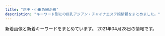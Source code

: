 ```yaml
---
title: "京王・小田急線沿線"
description: "キーワード別にの巨乳アジアン・チャイナエステ嬢情報をまとめました。"
---
```


新着画像と新着キーワードをまとめています。
2021年04月28日の情報です。

<DmmAffiliateIns />
<KeywordTable
  shops={
    [
    {
        "station": "\u4e0b\u9ad8\u4e95\u6238\u99c5\u897f\u53e3",
        "name": "\u30ad\u30e5\u30a2\u30e9\u30b9",
        "keywords": {},
        "url": "http://cure-as.ests.jp/",
        "img_links": []
    },
    {
        "keywords": {
            "87": 9,
            "\u80f8": 9,
            "85": 9,
            "86": 9,
            "D": 27
        },
        "img_links": [
            "http://www.fruit-4.xyz/uploads/190906/1-1ZZ612592T24.jpg",
            "http://www.fruit-4.xyz/uploads/200806/1-200P6154212B0.jpg",
            "http://www.fruit-4.xyz/uploads/190906/1-1ZZ6130R3594.jpg",
            "http://www.fruit-4.xyz/templets/default/picture/interior_t.jpg",
            "http://www.fruit-4.xyz/templets/default/picture/rec1.png",
            "http://www.fruit-4.xyz/uploads/201016/1-201016155P5605.jpg",
            "http://www.fruit-4.xyz/uploads/180731/1-1PI1144544558.jpg",
            "http://www.fruit-4.xyz/templets/default/picture/staff_t.jpg",
            "http://www.fruit-4.xyz/uploads/210316/1-21031616335Q21.jpg",
            "http://www.fruit-4.xyz/uploads/200806/1-200P6154303L6.jpg",
            "http://www.fruit-4.xyz/uploads/allimg/180801/1-1PP1091925J2.jpg",
            "http://www.fruit-4.xyz/uploads/190906/1-1ZZ613114IH.png",
            "http://www.fruit-4.xyz/uploads/200806/1-200P6154349D7.jpg",
            "http://www.fruit-4.xyz/templets/default/picture/tt.jpg",
            "http://www.fruit-4.xyz/templets/default/picture/int1.png",
            "http://www.fruit-4.xyz/uploads/200904/1-200Z4141523208.jpg",
            "http://www.fruit-4.xyz/uploads/190906/1-1ZZ6125T4451.jpg",
            "http://www.fruit-4.xyz/uploads/201104/1-201104123F0148.jpg",
            "http://www.fruit-4.xyz/uploads/190906/1-1ZZ6125JU21.jpg",
            "http://www.fruit-4.xyz/templets/default/picture/head.jpg",
            "http://www.fruit-4.xyz/templets/default/picture/news.jpg",
            "http://www.fruit-4.xyz/uploads/201110/1-20111014043J00.jpg",
            "http://www.fruit-4.xyz/uploads/allimg/180731/1-1PI1145244194.jpg",
            "http://www.fruit-4.xyz/uploads/210128/1-21012Q34111S7.jpg",
            "http://www.fruit-4.xyz/uploads/201218/1-20121Q60321957.jpg"
        ],
        "url": "http://www.fruit-4.xyz/",
        "name": "Artemis \u6708\u306e\u5973\u795e",
        "station": "\u5e9c\u4e2d\u99c5\u5317\u53e3"
    },
    {
        "url": "http://www.aiuntyuiop.xyz/",
        "img_links": [
            "http://www.aiuntyuiop.xyz/uploads/201111/1-20111112534M48.jpg",
            "http://www.aiuntyuiop.xyz/webstyle/line2.png",
            "http://www.aiuntyuiop.xyz/webstyle/line3.png",
            "http://www.aiuntyuiop.xyz/webstyle/line1.png",
            "http://www.aiuntyuiop.xyz/webstyle/line4.png",
            "http://www.aiuntyuiop.xyz/uploads/201217/1-20121G635524O.jpg",
            "http://www.aiuntyuiop.xyz/webstyle/sign(2).png",
            "http://www.aiuntyuiop.xyz/webstyle/call.jpg",
            "http://www.aiuntyuiop.xyz/webstyle/call(1).jpg",
            "http://www.aiuntyuiop.xyz/webstyle/sign(1).png",
            "http://www.aiuntyuiop.xyz/webstyle/mobile_01.png",
            "http://www.aiuntyuiop.xyz/lfc/intro_top_time.png",
            "http://www.aiuntyuiop.xyz/uploads/201217/1-20121G6363K37.jpg",
            "http://www.aiuntyuiop.xyz/webstyle/line5.png",
            "http://www.aiuntyuiop.xyz/uploads/201217/1-20121G6342T29.jpg",
            "http://www.aiuntyuiop.xyz/uploads/201217/1-20121G6345L51.jpg",
            "http://www.aiuntyuiop.xyz/webstyle/line6.png",
            "http://www.aiuntyuiop.xyz/uploads/201217/1-20121G63514140.jpg",
            "http://www.aiuntyuiop.xyz/uploads/201217/1-20121G6424bW.png",
            "http://www.aiuntyuiop.xyz/webstyle/notice.png",
            "http://www.aiuntyuiop.xyz/lfc/intro_top_tel.png",
            "http://www.aiuntyuiop.xyz/uploads/201217/1-20121G63612P1.jpg",
            "http://www.aiuntyuiop.xyz/webstyle/sign.png",
            "http://www.aiuntyuiop.xyz/uploads/201217/1-20121G62F6118.jpg",
            "http://www.aiuntyuiop.xyz/webstyle/mobile_02.png"
        ],
        "name": "\u30aa\u30f3\u30ea\u30fc\u30e6\u30fc",
        "station": "\u767b\u6238\u99c5\u751f\u7530\u7dd1\u5730\u53e3",
        "keywords": {
            "\u4e73": 9
        }
    },
    {
        "url": "http://gakuen.iest.info/",
        "name": "\u30de\u30fc\u30e1\u30a4\u30c9",
        "keywords": {},
        "img_links": [
            "http://gakuen.iest.info/photos/sites/2/2020/07/2020072016533176.jpg",
            "http://gakuen.iest.info/images/g16.jpg",
            "http://gakuen.iest.info/photos/sites/2/2020/01/2020011414544936.jpg",
            "http://gakuen.iest.info/photos/sites/2/2020/02/202002181926092.jpg",
            "http://gakuen.iest.info/photos/sites/2/2019/03/2019030516090063.jpg",
            "http://gakuen.iest.info/photos/sites/2/2020/01/2020011113280929.jpg",
            "http://gakuen.iest.info/photos/sites/2/2020/04/2020040617563893.jpg",
            "http://gakuen.iest.info/images/s_cosplay.jpg",
            "http://gakuen.iest.info/photos/sites/2/2019/02/2019022817325825.jpg",
            "http://gakuen.iest.info/photos/sites/2/2020/04/2020042017530931.jpg",
            "http://gakuen.iest.info/photos/sites/2/2020/09/2020093013013880.jpg",
            "http://gakuen.iest.info/images/g11.jpg",
            "http://gakuen.iest.info/photos/sites/2/2020/05/2020052119024816.jpg",
            "http://gakuen.iest.info/images/s_staff.jpg",
            "http://gakuen.iest.info/photos/sites/2/2019/05/2019050913134067.jpg",
            "http://gakuen.iest.info/photos/sites/2/2020/12/2020121712262192.jpg",
            "http://gakuen.iest.info/photos/sites/2/2021/01/2021011710180186.jpg",
            "http://gakuen.iest.info/images/top.jpg",
            "http://gakuen.iest.info/photos/sites/2/2018/12/2018122016370867.jpg",
            "http://gakuen.iest.info/photos/sites/2/2018/12/2018122016370328.jpg",
            "http://gakuen.iest.info/images/g7.jpg",
            "http://gakuen.iest.info/images/1.jpg",
            "http://gakuen.iest.info/photos/sites/2/2021/01/2021011710180481.jpg",
            "http://gakuen.iest.info/photos/sites/2/2020/01/2020012313114828.jpg",
            "http://gakuen.iest.info/photos/sites/2/2019/08/2019081415474742.jpg",
            "http://gakuen.iest.info/photos/sites/2/2020/02/202002061519106.jpg",
            "http://gakuen.iest.info/photos/sites/2/2020/02/2020021810301874.jpg",
            "http://gakuen.iest.info/photos/sites/2/2020/04/202004131442543.jpg",
            "http://gakuen.iest.info/images/g15.jpg",
            "http://gakuen.iest.info/photos/sites/2/2021/02/2021020213584868.jpg",
            "http://gakuen.iest.info/photos/sites/2/2020/03/2020032315452568.jpg",
            "http://gakuen.iest.info/photos/sites/2/2021/03/2021030315013351.jpg",
            "http://gakuen.iest.info/images/2.jpg",
            "http://gakuen.iest.info/photos/sites/2/2019/07/2019070814045162.jpg",
            "http://gakuen.iest.info/images/g1.jpg",
            "http://gakuen.iest.info/photos/sites/2/2018/12/2018120914092113.jpg",
            "http://gakuen.iest.info/photos/sites/2/2020/05/202005211902408.jpg",
            "http://gakuen.iest.info/images/staff0.jpg",
            "http://gakuen.iest.info/photos/sites/2/2019/04/2019042412405867.jpg",
            "http://gakuen.iest.info/photos/sites/2/2018/12/2018122016365886.jpg",
            "http://gakuen.iest.info/photos/sites/2/2020/12/2020120714105839.jpg",
            "http://gakuen.iest.info/photos/sites/2/2020/02/2020022712294123.jpg",
            "http://gakuen.iest.info/images/info2.jpg",
            "http://gakuen.iest.info/photos/sites/2/2020/01/2020012313114295.jpg",
            "http://gakuen.iest.info/photos/sites/2/2021/03/2021031115072814.jpg",
            "http://gakuen.iest.info/photos/sites/2/2020/02/202002181030244.jpg",
            "http://gakuen.iest.info/photos/sites/2/2020/03/2020031710530298.jpg",
            "http://gakuen.iest.info/photos/sites/2/2020/03/2020032310123163.jpg",
            "http://gakuen.iest.info/photos/sites/2/2019/09/2019091711325670.jpg",
            "http://gakuen.iest.info/photos/sites/2/2019/03/2019032815331529.jpg",
            "http://gakuen.iest.info/photos/sites/2/2020/03/202003121411072.jpg",
            "http://gakuen.iest.info/photos/sites/2/2021/01/2021011710180345.jpg",
            "http://gakuen.iest.info/images/info.jpg",
            "http://gakuen.iest.info/photos/sites/2/2020/01/2020012918400879.jpg",
            "http://gakuen.iest.info/images/dairy1.jpg",
            "http://gakuen.iest.info/photos/sites/2/2019/03/2019033017261438.jpg",
            "http://gakuen.iest.info/photos/sites/2/2020/07/2020073112251978.jpg",
            "http://gakuen.iest.info/photos/sites/2/2020/06/2020061616280157.jpg",
            "http://gakuen.iest.info/images/pick.jpg",
            "http://gakuen.iest.info/images/g17.jpg",
            "http://gakuen.iest.info/photos/sites/2/2020/01/202001201156212.jpg",
            "http://gakuen.iest.info/images/mobile.jpg",
            "http://gakuen.iest.info/images/g3.jpg",
            "http://gakuen.iest.info/images/staff_bj3.jpg",
            "http://gakuen.iest.info/images/g10.jpg",
            "http://gakuen.iest.info/photos/sites/2/2020/01/2020012313115328.jpg",
            "http://gakuen.iest.info/photos/sites/2/2020/03/2020030612170589.jpg",
            "http://gakuen.iest.info/photos/sites/2/2020/05/2020050117553339.jpg",
            "http://gakuen.iest.info/images/g13.jpg",
            "http://gakuen.iest.info/photos/sites/2/2020/04/2020042017530271.jpg",
            "http://gakuen.iest.info/images/g2.jpg",
            "http://gakuen.iest.info/images/g14.jpg",
            "http://gakuen.iest.info/images/news1.jpg",
            "http://gakuen.iest.info/photos/sites/2/2020/02/2020021810302988.jpg",
            "http://gakuen.iest.info/photos/sites/2/2020/03/2020031917023498.jpg",
            "http://gakuen.iest.info/photos/sites/2/2021/01/2021013015404587.jpg",
            "http://gakuen.iest.info/photos/sites/2/2020/03/2020031710530315.jpg",
            "http://gakuen.iest.info/photos/sites/2/2019/12/2019122012395148.jpg"
        ],
        "station": "\u8056\u8e5f\u685c\u30b1\u4e18\u99c5\u897f\u53e3"
    },
    {
        "img_links": [
            "http://www.goldsea.work/staff/riko2.jpg",
            "http://www.goldsea.work/staff/rika1.jpg",
            "http://www.goldsea.work/img/loader.png",
            "http://www.goldsea.work/staff/riko1.jpg",
            "http://www.goldsea.work/staff/mayu2.jpg",
            "http://www.goldsea.work/staff/nao.jpg",
            "http://www.goldsea.work/img/pic/slide_12.jpg",
            "http://www.goldsea.work/img/pic/int2.jpg",
            "http://www.goldsea.work/staff/koko2.jpg",
            "http://www.goldsea.work/staff/nao2.jpg",
            "http://www.goldsea.work/staff/yuki1.jpg",
            "http://www.goldsea.work/staff/koko1.jpg",
            "http://www.goldsea.work/staff/riko.jpg",
            "http://www.goldsea.work/staff/koko.jpg",
            "http://www.goldsea.work/staff/yuki.jpg",
            "http://www.goldsea.work/img/pic/int3.jpg",
            "http://www.goldsea.work/staff/nao1.jpg",
            "http://www.goldsea.work/staff/rika2.jpg",
            "http://www.goldsea.work/staff/mayu1.jpg",
            "http://www.goldsea.work/staff/yuki2.jpg",
            "http://www.goldsea.work/staff/mayu.jpg",
            "http://www.goldsea.work/img/pic/slide_11.jpg",
            "http://www.goldsea.work/staff/rika.jpg",
            "http://www.goldsea.work/img/pic/int1.jpg"
        ],
        "url": "http://www.goldsea.work/",
        "keywords": {
            "86": 2,
            "D": 4,
            "83": 1,
            "87": 1,
            "84": 1,
            "E": 4,
            "85": 1,
            "C": 4
        },
        "name": "Stylish",
        "station": "\u767b\u6238\u99c5"
    },
    {
        "img_links": [
            "https://moe.ests.jp/images/themes/blue/no1.png",
            "https://moe.ests.jp/images/themes/blue/r3.jpg",
            "https://moe.ests.jp/photos/sites/63/2021/04/202104110309399.jpg",
            "https://moe.ests.jp/images/room4.jpg",
            "https://moe.ests.jp/images/themes/blue/mobile.jpg",
            "https://moe.ests.jp/images/room1.jpg",
            "https://moe.ests.jp/images/themes/blue/no2.png",
            "https://moe.ests.jp/images/themes/blue/s_link.png",
            "https://moe.ests.jp/images/themes/blue/s_newface.png",
            "https://moe.ests.jp/images/themes/blue/s_ranking.png",
            "https://moe.ests.jp/images/themes/blue/s_zysx.png",
            "https://moe.ests.jp/photos/sites/63/2021/04/202104110309386.jpg",
            "https://moe.ests.jp/images/themes/blue/s_staff.png",
            "https://moe.ests.jp/photos/sites/63/2021/04/2021041103093931.jpg",
            "https://moe.ests.jp/images/themes/blue/s_pickup.png",
            "https://moe.ests.jp/images/themes/blue/s_news.png",
            "https://moe.ests.jp/photos/sites/63/2021/04/2021041103094038.jpg",
            "https://moe.ests.jp/images/room2.jpg",
            "https://moe.ests.jp/images/room3.jpg",
            "https://moe.ests.jp/images/themes/blue/line.png"
        ],
        "name": "\u840c",
        "url": "https://moe.ests.jp/",
        "keywords": {
            "86": 8,
            "D": 15,
            "C": 16,
            "87": 7
        },
        "station": "\u8abf\u5e03\u99c5\u6771\u53e3"
    },
    {
        "name": "\u840c \uff5e\u3082\u3048\uff5e",
        "url": "http://aroma-esthe.in.net/",
        "station": "\u7b39\u585a\u99c5\u5317\u53e3",
        "keywords": {
            "C": 1,
            "86": 3,
            "85": 1
        },
        "img_links": [
            "http://aroma-esthe.in.net/img/nav-001.png",
            "http://aroma-esthe.in.net/img/cg02.png",
            "http://aroma-esthe.in.net/img/cg03.png",
            "http://aroma-esthe.in.net/img/nav-003.png",
            "http://aroma-esthe.in.net/img/nav-006.png",
            "http://aroma-esthe.in.net/img/cg01.png",
            "http://aroma-esthe.in.net/img/cg05.png",
            "http://aroma-esthe.in.net/img/top01.png",
            "http://aroma-esthe.in.net/img/no.png",
            "http://aroma-esthe.in.net/img/tel.png",
            "http://aroma-esthe.in.net/img/nav-005.png",
            "http://aroma-esthe.in.net/img/nav-002.png",
            "http://aroma-esthe.in.net/img/nav-004.png"
        ]
    },
    {
        "url": "http://pandora.estheya.com/",
        "station": "\u8abf\u5e03\u99c5\u5317\u53e3",
        "name": "Pandora -\u30d1\u30f3\u30c9\u30e9-",
        "img_links": [
            "http://pandora.estheya.com/css/nav/nav-003.jpg",
            "http://pandora.estheya.com/css/nav/nav-001.jpg",
            "http://pandora.estheya.com/css/nav/nav-005.jpg",
            "http://pandora.estheya.com/css/osusume01.jpg",
            "http://pandora.estheya.com/css/staff/staff01.jpg",
            "http://pandora.estheya.com/css/tel.png",
            "http://pandora.estheya.com/css/top-left02.jpg",
            "http://pandora.estheya.com/css/baner.jpg",
            "http://pandora.estheya.com/css/nav/nav-006.jpg",
            "http://pandora.estheya.com/css/staff/staff04.jpg",
            "http://pandora.estheya.com/css/staff/staff02.jpg",
            "http://pandora.estheya.com/css/nav/nav-002.jpg",
            "http://pandora.estheya.com/css/cam01.jpg",
            "http://pandora.estheya.com/css/staff/staff05.jpg",
            "http://pandora.estheya.com/css/nav/nav-004.jpg"
        ],
        "keywords": {
            "91": 1,
            "90": 1,
            "C": 2,
            "88": 1,
            "E": 2,
            "87": 1
        }
    },
    {
        "station": "\u5411\u30f6\u4e18\u904a\u5712\u99c5\u5357\u53e3",
        "keywords": {},
        "name": "\u30cb\u30e3\u30fc\u30cb\u30e3\u30fc",
        "img_links": [
            "http://nian.estheya.com/css/top03.jpg",
            "http://nian.estheya.com/css/foot.jpg",
            "http://nian.estheya.com/css/top02.jpg",
            "http://nian.estheya.com/css/m-head.jpg",
            "http://nian.estheya.com/css/staff/staff01.jpg",
            "http://nian.estheya.com/css/staff/staff02.jpg",
            "http://nian.estheya.com/css/staff/staff03.jpg",
            "http://nian.estheya.com/css/top01.jpg",
            "http://nian.estheya.com/css/osusume02.jpg",
            "http://nian.estheya.com/css/osusume03.jpg",
            "http://nian.estheya.com/images/call.png",
            "http://nian.estheya.com/css/osusume01.jpg"
        ],
        "url": "http://nian.estheya.com/"
    },
    {
        "img_links": [
            "http://www.aroma-tsubaki.com/uploads/aromatsubaki/2020/10/flash6.jpg",
            "http://www.aroma-tsubaki.com/uploads/aromatsubaki/2011/11/e794bbe5838f-031.jpg",
            "http://www.aroma-tsubaki.com/uploads/aromatsubaki/2011/10/play3.jpg",
            "http://www.aroma-tsubaki.com/uploads/aromatsubaki/2011/10/play1.jpg",
            "http://www.aroma-tsubaki.com/uploads/aromatsubaki/2011/10/zi_link.jpg",
            "http://www.aroma-tsubaki.com/uploads/aromatsubaki/2020/10/flash1.jpg",
            "http://www.aroma-tsubaki.com/uploads/aromatsubaki/2011/10/info.jpg",
            "http://www.aroma-tsubaki.com/uploads/aromatsubaki/2020/10/top.jpg",
            "http://www.aroma-tsubaki.com/uploads/aromatsubaki/2011/10/shouji.jpg",
            "http://www.aroma-tsubaki.com/uploads/aromatsubaki/2018/10/tel.jpg",
            "http://www.aroma-tsubaki.com/uploads/aromatsubaki/2012/03/e794bbe5838f-1079.jpg",
            "http://www.aroma-tsubaki.com/uploads/aromatsubaki/2020/10/flash5.jpg",
            "http://www.aroma-tsubaki.com/uploads/aromatsubaki/2011/10/play2.jpg",
            "http://www.aroma-tsubaki.com/uploads/aromatsubaki/images/no-photo.jpg",
            "http://www.aroma-tsubaki.com/uploads/aromatsubaki/2012/10/e794bbe5838f-261.jpg",
            "http://www.aroma-tsubaki.com/uploads/aromatsubaki/2020/10/flash4.jpg",
            "http://www.aroma-tsubaki.com/uploads/aromatsubaki/2011/10/play4.jpg",
            "http://www.aroma-tsubaki.com/uploads/aromatsubaki/2011/11/e794bbe5838f-029.jpg",
            "http://www.aroma-tsubaki.com/uploads/aromatsubaki/2012/05/e794bbe5838f-1623.jpg",
            "http://www.aroma-tsubaki.com/uploads/aromatsubaki/2011/10/468x60.jpg",
            "http://www.aroma-tsubaki.com/uploads/aromatsubaki/2020/10/flash2.jpg",
            "http://www.aroma-tsubaki.com/uploads/aromatsubaki/2020/10/flash3.jpg"
        ],
        "keywords": {
            "C": 9
        },
        "station": "\u4eac\u738b\u591a\u6469\u30bb\u30f3\u30bf\u30fc\u99c5\u897f\u53e3",
        "url": "http://aroma-tsubaki.com/",
        "name": "\u693f"
    },
    {
        "keywords": {
            "D": 4,
            "86": 1,
            "85": 2,
            "87": 1
        },
        "station": "\u7b39\u585a\u99c5\u5317\u53e3",
        "name": "\u30d1\u30fc\u30d5\u30a7\u30af\u30c8\u30fb\u30d7\u30e9\u30f3",
        "url": "http://www.perfect-plan.iesjp.com/",
        "img_links": [
            "http://www.perfect-plan.iesjp.com/images/staff.png",
            "http://www.perfect-plan.iesjp.com/images/interior.png",
            "http://www.perfect-plan.iesjp.com/images/left01.png",
            "http://www.perfect-plan.iesjp.com/images/mobile.png",
            "http://www.perfect-plan.iesjp.com/files/005.jpg",
            "http://www.perfect-plan.iesjp.com/files/008.jpg",
            "http://www.perfect-plan.iesjp.com/files/007.jpg",
            "http://www.perfect-plan.iesjp.com/images/interior_bg.png",
            "http://www.perfect-plan.iesjp.com/images/flash.jpg",
            "http://www.perfect-plan.iesjp.com/images/top.png",
            "http://www.perfect-plan.iesjp.com/files/001.jpg",
            "http://www.perfect-plan.iesjp.com/images/ta.png"
        ]
    },
    {
        "img_links": [
            "http://soleil.ebb.jp/2/uploadimg/1618790342.jpg",
            "http://soleil.ebb.jp/mens-esthe1.png",
            "http://soleil.ebb.jp/nbj2.jpg",
            "http://soleil.ebb.jp/ryoukihyo.png",
            "http://soleil.ebb.jp/top.png",
            "http://soleil.ebb.jp/2/uploadimg/1617698216.jpg",
            "http://soleil.ebb.jp/2/uploadimg/1617698276.jpg",
            "http://soleil.ebb.jp/s_staff.jpg",
            "http://soleil.ebb.jp/int1.png",
            "http://soleil.ebb.jp/2/uploadimg/1617698425.jpg",
            "http://soleil.ebb.jp/2/uploadimg/1617698146.jpg",
            "http://soleil.ebb.jp/2/uploadimg/1617698243.jpg",
            "http://soleil.ebb.jp/end.png",
            "http://soleil.ebb.jp/2/uploadimg/1617699964.jpg",
            "http://soleil.ebb.jp/s_news.jpg"
        ],
        "name": "SOLEIL \uff5e\u30bd\u30ec\u30a4\u30e6\uff5e",
        "url": "http://soleil.ebb.jp/",
        "keywords": {
            "87": 8,
            "E": 4,
            "86": 6,
            "D": 10
        },
        "station": "\u8056\u8e5f\u685c\u30f6\u4e18\u99c5\u6771\u53e3"
    },
    {
        "url": "http://sweet-heart.work/",
        "keywords": {},
        "img_links": [
            "http://sweet-heart.work/images/tr.jpg",
            "http://sweet-heart.work/images/mobile.jpg",
            "http://sweet-heart.work/img/rina1.jpg",
            "http://sweet-heart.work/images/3.jpg",
            "http://sweet-heart.work/images/1.jpg",
            "http://sweet-heart.work/images/b1.jpg",
            "http://sweet-heart.work/img/moe1.jpg",
            "http://sweet-heart.work/images/head.jpg",
            "http://sweet-heart.work/images/staff_t.png",
            "http://sweet-heart.work/img/moe3.jpg",
            "http://sweet-heart.work/img/moe2.jpg",
            "http://sweet-heart.work/images/sys.jpg",
            "http://sweet-heart.work/img/mimi1.jpg",
            "http://sweet-heart.work/img/rina2.jpg",
            "http://sweet-heart.work/images/2.jpg",
            "http://sweet-heart.work/images/att.png",
            "http://sweet-heart.work/images/int2.jpg",
            "http://sweet-heart.work/images/ta.jpg",
            "http://sweet-heart.work/images/b2.jpg",
            "http://sweet-heart.work/images/news.jpg",
            "http://sweet-heart.work/images/interior_t.png",
            "http://sweet-heart.work/images/int1.jpg"
        ],
        "name": "Sweet Heart",
        "station": "\u5e9c\u4e2d\u99c5\u5317\u53e3"
    },
    {
        "img_links": [],
        "url": "https://es.eoeoco.com/",
        "name": "\u30de\u30ab\u30ed\u30f3",
        "station": "\u7b39\u585a\u99c5\u5317\u53e3",
        "keywords": {}
    },
    {
        "station": "\u5411\u30f6\u4e18\u904a\u5712\u99c5\u5357\u53e3",
        "url": "http://asu-ka.net/",
        "name": "\u6afb\u59eb",
        "img_links": [
            "http://asu-ka.net/images/girl-z2.jpg",
            "http://asu-ka.net/images/staff2.jpg",
            "http://asu-ka.net/images/nei_bj2.jpg",
            "http://asu-ka.net/images/s_chedule.jpg",
            "http://asu-ka.net/images/room1.jpg",
            "http://asu-ka.net/images/tel.jpg",
            "http://asu-ka.net/images/girl-z1.jpg",
            "http://asu-ka.net/images/room4.jpg",
            "http://asu-ka.net/images/room2.jpg",
            "http://asu-ka.net/images/s_staff.jpg",
            "http://asu-ka.net/images/movie.jpg",
            "http://asu-ka.net/images/s_news.jpg",
            "http://asu-ka.net/images/staff1.jpg",
            "http://asu-ka.net/images/mobile.jpg",
            "http://asu-ka.net/images/staff3.jpg",
            "http://asu-ka.net/images/room3.jpg",
            "http://asu-ka.net/images/s_link.jpg",
            "http://asu-ka.net/images/staff4.jpg",
            "http://asu-ka.net/images/staff0.jpg"
        ],
        "keywords": {
            "C": 23,
            "86": 10
        }
    },
    {
        "img_links": [
            "http://www.girls.mensest.com/photo_news/upimg/99070605d5ec379309_0.jpg",
            "http://www.girls.mensest.com/files/008.jpg",
            "http://www.girls.mensest.com/images/m1.jpg",
            "http://www.girls.mensest.com/images/m2.jpg",
            "http://www.girls.mensest.com/files/003.jpg",
            "http://www.girls.mensest.com/images/slider-img001.jpg",
            "http://www.girls.mensest.com/files/001.jpg",
            "http://www.girls.mensest.com/files/007.jpg",
            "http://www.girls.mensest.com/images/m3.jpg",
            "http://www.girls.mensest.com/images/m6.jpg",
            "http://www.girls.mensest.com/images/slider-img002.jpg",
            "http://www.girls.mensest.com/files/004.jpg",
            "http://www.girls.mensest.com/files/002.jpg",
            "http://www.girls.mensest.com/images/m4.jpg"
        ],
        "url": "http://www.girls.mensest.com/",
        "keywords": {
            "88": 12,
            "86": 4,
            "D": 20,
            "87": 4,
            "91": 4,
            "E": 4
        },
        "station": "\u5343\u6b73\u70cf\u5c71\u99c5\u5317\u53e3",
        "name": "Girls -\u30ac\u30fc\u30eb\u30ba-"
    },
    {
        "station": "\u5e9c\u4e2d\u99c5\u5357\u53e3",
        "url": "https://aroma-opa.jpn.cm/",
        "keywords": {
            "C": 1,
            "D": 1
        },
        "name": "Aroma Opa",
        "img_links": [
            "https://aroma-opa.jpn.cm/themes/aroma/template/assets/images/tit_sch.png",
            "https://aroma-opa.jpn.cm/photos/17/8180/202104/2104021444332959.png",
            "https://aroma-opa.jpn.cm/photos/17/8180/202103/21030515091494t.jpeg",
            "https://aroma-opa.jpn.cm/photos/17/8180/202103/2103051a9534138.jpeg",
            "https://aroma-opa.jpn.cm/themes/aroma/template/assets/images/tit_news.png",
            "https://aroma-opa.jpn.cm/photos/17/8180/202104/21040214441521y.png",
            "https://aroma-opa.jpn.cm/photos/17/8180/202101/2101192154012b6.png",
            "https://aroma-opa.jpn.cm/photos/17/8180/202103/2103051p33l435.png",
            "https://aroma-opa.jpn.cm/photos/17/8180/202104/2104021444015937.png",
            "https://aroma-opa.jpn.cm/photos/17/8180/202104/2104021444442b4.png",
            "https://aroma-opa.jpn.cm/photos/17/8180/202101/2101192153415a9.png",
            "https://aroma-opa.jpn.cm/photos/17/8180/202101/21011921532a520.png",
            "https://aroma-opa.jpn.cm/photos/17/8180/202103/21030515095330l.jpeg",
            "https://aroma-opa.jpn.cm/photos/17/8180/202101/2021012915312691.jpeg",
            "https://aroma-opa.jpn.cm/photos/17/8180/202103/2021031619352532.jpeg",
            "https://assets.jp-navi.info/images/images/es-thumbnail.png",
            "https://aroma-opa.jpn.cm/photos/17/8180/202101/210119215302tj.png",
            "https://aroma-opa.jpn.cm/photos/17/8180/202103/2103051f01h035.jpeg",
            "https://aroma-opa.jpn.cm/photos/17/8180/202103/2103051i2253010.jpeg",
            "https://aroma-opa.jpn.cm/photos/17/8180/202103/2021031514391253.jpeg",
            "https://aroma-opa.jpn.cm/photos/17/8180/202104/210402144452yc.png",
            "https://aroma-opa.jpn.cm/photos/17/8180/202103/2103051a92c961.jpeg",
            "https://aroma-opa.jpn.cm/photos/17/8180/202103/21030515092k254.jpeg",
            "https://aroma-opa.jpn.cm/photos/17/8180/202103/2021031013124217.jpeg",
            "https://aroma-opa.jpn.cm/photos/17/8180/202103/2103051a914eb.jpeg",
            "https://aroma-opa.jpn.cm/photos/17/8180/202104/2021040110475958.jpeg",
            "https://aroma-opa.jpn.cm/photos/17/8180/202012/2012241539323j7.jpeg",
            "https://aroma-opa.jpn.cm/photos/17/8180/202103/210305150ux501.jpeg",
            "https://aroma-opa.jpn.cm/photos/17/8180/202103/2103051i15922f.png"
        ]
    },
    {
        "station": "\u8abf\u5e03\u99c5\u6771\u53e3",
        "keywords": {},
        "url": "http://www.iyasi.work/",
        "name": "COCORO",
        "img_links": [
            "http://www.iyasi.work/images/sys2.png",
            "http://www.iyasi.work/images/3.jpg",
            "http://www.iyasi.work/images/int1.png",
            "http://www.iyasi.work/images/ac2.png",
            "http://www.iyasi.work/images/ac1.png",
            "http://www.iyasi.work/images/ta.jpg",
            "http://www.iyasi.work/images/info.png",
            "http://www.iyasi.work/images/news.png",
            "http://www.iyasi.work/images/sys1.png",
            "http://www.iyasi.work/images/tel1.png",
            "http://www.iyasi.work/img/yuri1.jpg",
            "http://www.iyasi.work/images/2.jpg",
            "http://www.iyasi.work/images/mobile.jpg",
            "http://www.iyasi.work/images/staff_t.jpg",
            "http://www.iyasi.work/images/1.jpg",
            "http://www.iyasi.work/images/line.png",
            "http://www.iyasi.work/images/int2.png",
            "http://www.iyasi.work/images/tel2.png",
            "http://www.iyasi.work/images/interior_t.jpg",
            "http://www.iyasi.work/img/momo1.jpg",
            "http://www.iyasi.work/img/miyuki1.jpg",
            "http://www.iyasi.work/images/tel.jpg"
        ]
    },
    {
        "station": "\u5343\u6b73\u70cf\u5c71\u99c5\u5317\u53e3",
        "keywords": {},
        "url": "http://www.iyashikukan.xyz/",
        "img_links": [
            "http://www.iyashikukan.xyz/images/index-rin_04.jpg",
            "http://www.iyashikukan.xyz/images/index-rin_02.jpg",
            "http://www.iyashikukan.xyz/images/staff/10/2.jpg",
            "http://www.iyashikukan.xyz/images/index-rin_16.jpg",
            "http://www.iyashikukan.xyz/images/staff/10/mimi.jpg",
            "http://www.iyashikukan.xyz/images/top/t3.png",
            "http://www.iyashikukan.xyz/images/top/t3.jpg",
            "http://www.iyashikukan.xyz/images/lanmu-t-st.jpg",
            "http://www.iyashikukan.xyz/images/staff/10/sayaka22.jpg",
            "http://www.iyashikukan.xyz/images/index-rin_20.jpg",
            "http://www.iyashikukan.xyz/images/staff/10/nana.jpg",
            "http://www.iyashikukan.xyz/images/lanmu-t-st2.jpg",
            "http://www.iyashikukan.xyz/images/shop/r5.jpg",
            "http://www.iyashikukan.xyz/images/top/top-foot_05.png",
            "http://www.iyashikukan.xyz/images/index-rin_14.jpg",
            "http://www.iyashikukan.xyz/images/staff/10/1.jpg",
            "http://www.iyashikukan.xyz/images/staff/10/satomi.jpg",
            "http://www.iyashikukan.xyz/images/top/t2.jpg",
            "http://www.iyashikukan.xyz/images/staff/9/39-02a.jpg",
            "http://www.iyashikukan.xyz/images/top/top-foot_04.png",
            "http://www.iyashikukan.xyz/images/nav/nav-t-job.jpg",
            "http://www.iyashikukan.xyz/images/nav/nav-t-sys.jpg",
            "http://www.iyashikukan.xyz/images/top/top-foot_03.png"
        ],
        "name": "\u7652\u3057\u306e\u7a7a\u9593"
    },
    {
        "keywords": {},
        "name": "\u30a2\u30ed\u30de\u30b8\u30e5\u30e9\u30af",
        "img_links": [],
        "station": "\u5e9c\u4e2d\u99c5\u5357\u53e3",
        "url": "http://lucky-one.jpn.mn/"
    },
    {
        "name": "\u5065\u5eb7\u697d",
        "img_links": [
            "http://www.mens-chitose.com/images/infoSlide01.jpg",
            "http://www.mens-chitose.com/files/011.jpg",
            "http://www.mens-chitose.com/images/concept.jpg",
            "http://www.mens-chitose.com/images/coverParts.png",
            "http://www.mens-chitose.com/images/attention.png",
            "http://www.mens-chitose.com/files/013.jpg",
            "http://www.mens-chitose.com/files/001.jpg",
            "http://www.mens-chitose.com/images/info.jpg"
        ],
        "station": "\u5343\u6b73\u8239\u6a4b\u99c5\u5317\u53e3",
        "keywords": {
            "86": 3,
            "D": 3
        },
        "url": "http://www.mens-chitose.com/"
    },
    {
        "keywords": {},
        "img_links": [
            "http://www.kousei-jyunen.com/images/top-munu-1_04.jpg",
            "http://www.kousei-jyunen.com/images/top-munu-1_02.jpg",
            "http://www.kousei-jyunen.com/images/top-1_05.jpg",
            "http://www.kousei-jyunen.com/images/top-munu-1_05.jpg",
            "http://www.kousei-jyunen.com/images/top-munu-2_02.jpg",
            "http://www.kousei-jyunen.com/images/top-ib.jpg",
            "http://www.kousei-jyunen.com/images/top-1_01.jpg",
            "http://www.kousei-jyunen.com/images/top-1_02.jpg",
            "http://www.kousei-jyunen.com/flash.jpg",
            "http://www.kousei-jyunen.com/images/top-munu-1_03.jpg",
            "http://www.kousei-jyunen.com/images/top-munu-2_03.jpg",
            "http://www.kousei-jyunen.com/images/top-1_03.jpg",
            "http://www.kousei-jyunen.com/images/top-munu-2_01.jpg",
            "http://www.kousei-jyunen.com/images/news.jpg",
            "http://www.kousei-jyunen.com/images/top-munu-1_01.jpg",
            "http://www.kousei-jyunen.com/images/sta.jpg",
            "http://www.kousei-jyunen.com/images/info.jpg",
            "http://www.kousei-jyunen.com/images/top-munu-2_04.jpg",
            "http://www.kousei-jyunen.com/images/staff.jpg",
            "http://www.kousei-jyunen.com/images/top-munu-2_05.jpg",
            "http://www.kousei-jyunen.com/images/top-1_04.jpg",
            "http://www.kousei-jyunen.com/images/sys.jpg",
            "http://www.kousei-jyunen.com/images/index_qr.jpg"
        ],
        "station": "\u6210\u57ce\u5b66\u5712\u524d\u99c5",
        "url": "http://www.kousei-jyunen.com/",
        "name": "\u6f64\u5712"
    },
    {
        "url": "https://dear.ests.jp/",
        "img_links": [
            "https://dear.ests.jp/images/s_link.jpg",
            "https://dear.ests.jp/photos/sites/49/2021/04/2021041319465766.jpeg",
            "https://dear.ests.jp/photos/sites/49/2021/04/2021040911085034.jpeg",
            "https://dear.ests.jp/images/member.jpg",
            "https://dear.ests.jp/images/1.jpg",
            "https://dear.ests.jp/photos/sites/49/2021/04/2021041511095279.jpeg",
            "https://dear.ests.jp/images/paypay.jpg",
            "https://dear.ests.jp/images/s_staff.jpg",
            "https://dear.ests.jp/images/bj1.jpg",
            "https://dear.ests.jp/photos/sites/49/2021/04/2021041513454813.jpeg",
            "https://dear.ests.jp/images/amore.jpg",
            "https://dear.ests.jp/images/s_info.jpg",
            "https://dear.ests.jp/photos/sites/49/2021/04/2021041511140229.jpeg",
            "https://dear.ests.jp/photos/sites/49/2021/04/2021041913195348.jpeg",
            "https://esta-kanto.com/img/kanto/esta-200_40.jpg",
            "https://dear.ests.jp/photos/sites/49/2021/04/2021042600463028.jpeg",
            "https://dear.ests.jp/photos/sites/49/2021/04/2021041513593722.jpeg",
            "https://dear.ests.jp/images/info2.jpg",
            "https://dear.ests.jp/photos/sites/49/2021/04/2021041216053062.jpg",
            "https://dear.ests.jp/photos/sites/49/2021/04/2021041901291776.jpeg",
            "https://dear.ests.jp/photos/sites/49/2021/04/2021042700265716.jpeg",
            "https://dear.ests.jp/photos/sites/49/2021/04/2021042615175874.jpeg",
            "https://dear.ests.jp/images/link2.jpg",
            "https://dear.ests.jp/images/bj3.jpg",
            "https://dear.ests.jp/photos/sites/49/2021/04/2021042222290912.jpeg",
            "https://dear.ests.jp/photos/sites/49/2021/04/2021042000340375.jpeg",
            "https://dear.ests.jp/photos/sites/49/2021/04/2021042601291034.jpeg",
            "https://dear.ests.jp/images/top.jpg",
            "https://dear.ests.jp/photos/sites/49/2021/04/2021042614583685.jpeg"
        ],
        "station": "\u5e9c\u4e2d\u99c5",
        "name": "Dear",
        "keywords": {
            "C": 2,
            "\u5de8\u4e73": 1,
            "E": 1,
            "D": 8,
            "\u4e73": 1
        }
    },
    {
        "url": "http://www.celia.work/",
        "name": "RIBBON -\u30ea\u30dc\u30f3-",
        "keywords": {},
        "img_links": [
            "http://www.celia.work/images/int2.png",
            "http://www.celia.work/images/int3.png",
            "http://www.celia.work/images/sys2.jpg",
            "http://www.celia.work/images/head.jpg",
            "http://www.celia.work/images/ta.jpg",
            "http://www.celia.work/images/interior_t.jpg",
            "http://www.celia.work/staff/ami.jpg",
            "http://www.celia.work/images/menu/top.jpg",
            "http://www.celia.work/images/sys1.jpg",
            "http://www.celia.work/images/b1.jpg",
            "http://www.celia.work/images/news.jpg",
            "http://www.celia.work/images/staff_t.jpg",
            "http://www.celia.work/img/ami2.jpg",
            "http://www.celia.work/images/b3.jpg",
            "http://www.celia.work/images/int1.png",
            "http://www.celia.work/img/mio1.jpg",
            "http://www.celia.work/img/ami1.jpg",
            "http://www.celia.work/images/sys3.png",
            "http://www.celia.work/images/menu/staff.jpg",
            "http://www.celia.work/staff/mio.jpg",
            "http://www.celia.work/images/b2.jpg",
            "http://www.celia.work/images/menu/interior.jpg",
            "http://www.celia.work/images/concept.jpg"
        ],
        "station": "\u5e9c\u4e2d\u99c5\u5317\u53e3"
    },
    {
        "name": "U\uff06ME",
        "keywords": {
            "86": 1,
            "D": 36,
            "E": 4
        },
        "station": "\u660e\u5927\u524d\u99c5\u4e2d\u592e\u53e3",
        "img_links": [
            "http://massage-relax.pink/images/bg-image-consept.png",
            "http://massage-relax.pink/images/txt-header-phonet.png",
            "http://massage-relax.pink/images/ttl-information.png",
            "http://massage-relax.pink/images/img-linkt.jpg",
            "http://massage-relax.pink/images/bnr-sp-campaign01.jpg",
            "http://massage-relax.pink/images/img-therapist.jpg",
            "http://massage-relax.pink/images/acc.jpg",
            "http://massage-relax.pink/images/img-therapistt.jpg",
            "http://massage-relax.pink/images/ttl-concept.png",
            "http://massage-relax.pink/images/cg08.jpg",
            "http://massage-relax.pink/images/ttl-qr.png",
            "http://massage-relax.pink/images/txt-header-storeinfo.png",
            "http://massage-relax.pink/images/img-header-mainvisual01.jpg",
            "http://massage-relax.pink/images/img-link.jpg",
            "http://massage-relax.pink/images/cg01.jpg",
            "http://massage-relax.pink/images/qr.jpg",
            "http://massage-relax.pink/images/ttl-conceptt.png",
            "http://massage-relax.pink/images/bg-image-consept02.png",
            "http://massage-relax.pink/images/ttl-therapist.png",
            "http://massage-relax.pink/images/ttl-pickupt.png",
            "http://massage-relax.pink/images/cg12.jpg",
            "http://massage-relax.pink/images/txt-footer-copyright.png",
            "http://massage-relax.pink/images/bnr-campaign01.jpg",
            "http://massage-relax.pink/images/ttl-pickup.png",
            "http://massage-relax.pink/images/img-header-mainvisual01t.jpg",
            "http://massage-relax.pink/images/cg11.jpg",
            "http://massage-relax.pink/images/ttl-link.png",
            "http://massage-relax.pink/images/ttl-informationt.png",
            "http://massage-relax.pink/images/cg02.jpg",
            "http://massage-relax.pink/images/ttl-qrf.png",
            "http://massage-relax.pink/images/ttl-concept2t.png",
            "http://massage-relax.pink/images/cg10.jpg",
            "http://massage-relax.pink/images/cg05.jpg",
            "http://massage-relax.pink/images/txt-header-phone.png",
            "http://massage-relax.pink/images/cg09.jpg",
            "http://massage-relax.pink/images/cg07.jpg",
            "http://massage-relax.pink/images/cg03.jpg",
            "http://massage-relax.pink/images/ttl-concept2.png",
            "http://massage-relax.pink/images/ttl-qrt.png"
        ],
        "url": "http://massage-relax.pink/"
    },
    {
        "img_links": [],
        "keywords": {},
        "name": "Olive \uff5e\u30aa\u30ea\u30fc\u30d6\uff5e",
        "url": "http://www.fuwa.work/",
        "station": "\u5e9c\u4e2d\u99c5\u5317\u53e3"
    },
    {
        "url": "http://shes-room.ests.jp/",
        "keywords": {
            "88": 12,
            "85": 74,
            "E": 36,
            "86": 48,
            "87": 72,
            "C": 80,
            "D": 158
        },
        "station": "\u9ad8\u5e61\u4e0d\u52d5\u99c5",
        "img_links": [
            "http://shes-room.ests.jp/images/link_nav03.jpg",
            "http://shes-room.ests.jp/images/link_nav05.jpg",
            "http://shes-room.ests.jp/images/tit_new.jpg",
            "http://shes-room.ests.jp/images/room5_l.jpg",
            "http://shes-room.ests.jp/photos/sites/28/2021/02/2021022614145396.jpg",
            "http://shes-room.ests.jp/photos/sites/28/2020/12/2020122115433089.jpg",
            "http://shes-room.ests.jp/photos/sites/28/2020/10/2020100717571670.jpg",
            "http://shes-room.ests.jp/images/room4_l.jpg",
            "http://shes-room.ests.jp/images/link_nav06.jpg",
            "http://shes-room.ests.jp/photos/sites/28/2020/10/2020101614244874.jpg",
            "http://shes-room.ests.jp/images/room1_l.jpg",
            "http://shes-room.ests.jp/images/room2_l.jpg",
            "http://shes-room.ests.jp/photos/sites/28/2020/12/2020120712462037.jpg",
            "http://shes-room.ests.jp/images/link_nav01.jpg",
            "http://shes-room.ests.jp/images/sp_top.jpg",
            "http://shes-room.ests.jp/photos/sites/28/2021/02/2021020116004176.jpg",
            "http://shes-room.ests.jp/images/room6_l.jpg",
            "http://shes-room.ests.jp/photos/sites/28/2020/10/2020101016222167.jpg",
            "http://shes-room.ests.jp/photos/sites/28/2020/11/2020112612090675.jpg",
            "http://shes-room.ests.jp/images/link_nav02.jpg",
            "http://shes-room.ests.jp/images/room3_l.jpg",
            "http://shes-room.ests.jp/images/link_nav07.jpg",
            "http://shes-room.ests.jp/photos/sites/28/2020/10/2020100717571635.jpg",
            "http://shes-room.ests.jp/photos/sites/28/2021/03/2021030315242120.jpg",
            "http://shes-room.ests.jp/photos/sites/28/2020/11/2020111110271328.jpg",
            "http://shes-room.ests.jp/images/link_nav04.jpg",
            "http://shes-room.ests.jp/images/img_eject.jpg",
            "http://shes-room.ests.jp/images/tit_face.jpg",
            "http://shes-room.ests.jp/photos/sites/28/2020/12/202012011125470.jpg",
            "http://shes-room.ests.jp/photos/sites/28/2021/02/2021021511201284.jpg",
            "http://shes-room.ests.jp/photos/sites/28/2021/02/2021020115594033.jpg",
            "http://shes-room.ests.jp/images/tit_eject.jpg",
            "http://shes-room.ests.jp/photos/sites/28/2020/12/2020122711283243.jpg",
            "http://shes-room.ests.jp/photos/sites/28/2021/03/2021031115115796.jpg",
            "http://shes-room.ests.jp/photos/sites/28/2020/10/202010071757145.jpg",
            "http://shes-room.ests.jp/photos/sites/28/2020/11/2020111612224039.jpg",
            "http://shes-room.ests.jp/images/close_eject.png",
            "http://shes-room.ests.jp/images/btn_eject.jpg",
            "http://shes-room.ests.jp/photos/sites/28/2020/10/2020100717571552.jpg",
            "http://shes-room.ests.jp/images/top.png"
        ],
        "name": "come here \u30ea\u30e9\u30af\u30bc\u30fc\u30b7\u30e7\u30f3"
    },
    {
        "url": "https://es-tonix.com/",
        "station": "\u5e9c\u4e2d\u99c5\u5357\u53e3",
        "keywords": {
            "\u30bb\u30af\u30b7\u30fc": 2
        },
        "name": "TONIX",
        "img_links": [
            "https://es-tonix.com/wp-content/themes/este/img/4.jpg",
            "https://es-tonix.com/wp-content/themes/este/img/1.jpg",
            "https://es-tonix.com/wp-content/themes/este/img/top-img03a.png",
            "https://es-tonix.com/wp-content/themes/este/img/top-img04.png",
            "https://es-tonix.com/wp-content/uploads/2021/03/212tonix.jpg",
            "https://es-tonix.com/wp-content/themes/este/img/top-img07.png",
            "https://es-tonix.com/wp-content/uploads/2021/03/4121tonix.jpg",
            "https://es-tonix.com/wp-content/themes/este/img/tel_header.png",
            "https://es-tonix.com/wp-content/uploads/2021/04/2A188E1B-7815-4B64-99E0-1BAFEE5ECF3C.jpeg",
            "https://es-tonix.com/wp-content/uploads/2021/03/876521tonix.jpg",
            "https://es-tonix.com/wp-content/themes/este/img/top-img01a.png",
            "https://es-tonix.com/wp-content/themes/este/img/top-img06.png",
            "https://es-tonix.com/wp-content/themes/este/img/3.jpg",
            "https://es-tonix.com/wp-content/themes/este/img/tel_footer.png",
            "https://es-tonix.com/wp-content/uploads/2021/04/876521tonix.jpg",
            "https://es-tonix.com/wp-content/themes/este/img/top-img01b.png",
            "https://es-tonix.com/wp-content/themes/este/img/top-img02.png",
            "https://es-tonix.com/wp-content/themes/este/img/top-img05.png",
            "https://es-tonix.com/wp-content/themes/este/img/call.png",
            "https://es-tonix.com/wp-content/themes/este/img/2.jpg"
        ]
    },
    {
        "keywords": {
            "E": 2,
            "91": 2,
            "87": 1,
            "D": 8,
            "C": 1,
            "89": 8
        },
        "url": "http://www.sasazukaest.xyz/",
        "img_links": [
            "http://www.sasazukaest.xyz/css/staff/staff07-ba.png",
            "http://www.sasazukaest.xyz/css/tel.png",
            "http://www.sasazukaest.xyz/css/staff/staff07aa.png",
            "http://www.sasazukaest.xyz/css/staff/staff10-b.png",
            "http://www.sasazukaest.xyz/css/top04.jpg",
            "http://www.sasazukaest.xyz/css/staff/staff11-a.png",
            "http://www.sasazukaest.xyz/css/nav/nav-001.png",
            "http://www.sasazukaest.xyz/css/staff/staff07-aa.png",
            "http://www.sasazukaest.xyz/css/staff/staff17.png",
            "http://www.sasazukaest.xyz/css/nav/nav-004.png",
            "http://www.sasazukaest.xyz/css/nav/nav-005.png",
            "http://www.sasazukaest.xyz/css/staff/staff00001-c.png",
            "http://www.sasazukaest.xyz/css/staff/staff16.png",
            "http://www.sasazukaest.xyz/css/staff/staff13-b.png",
            "http://www.sasazukaest.xyz/css/staff/staff11-b.png",
            "http://www.sasazukaest.xyz/css/staff/staff14-a.png",
            "http://www.sasazukaest.xyz/css/staff/staff00001-a.png",
            "http://www.sasazukaest.xyz/css/foot-tel.png",
            "http://www.sasazukaest.xyz/css/staff/staff05-a.png",
            "http://www.sasazukaest.xyz/css/staff/staff10-a.png",
            "http://www.sasazukaest.xyz/css/staff/staff15-a.png",
            "http://www.sasazukaest.xyz/css/staff/staff14-b.png",
            "http://www.sasazukaest.xyz/css/staff/staff15-b.png",
            "http://www.sasazukaest.xyz/css/top002.jpg",
            "http://www.sasazukaest.xyz/css/staff/staff17-a.png",
            "http://www.sasazukaest.xyz/css/staff/staff05.png",
            "http://www.sasazukaest.xyz/css/staff/staff15.png",
            "http://www.sasazukaest.xyz/css/staff/staff17-b.png",
            "http://www.sasazukaest.xyz/css/staff/staff16-b.png",
            "http://www.sasazukaest.xyz/css/staff/staff00001.png",
            "http://www.sasazukaest.xyz/css/top004.jpg",
            "http://www.sasazukaest.xyz/css/staff/staff13-a.png",
            "http://www.sasazukaest.xyz/css/nav/nav-006.png",
            "http://www.sasazukaest.xyz/css/staff/staff08-a.png",
            "http://www.sasazukaest.xyz/css/nav/nav-002.png",
            "http://www.sasazukaest.xyz/css/nav/nav-003.png",
            "http://www.sasazukaest.xyz/css/staff/staff16-a.png",
            "http://www.sasazukaest.xyz/css/staff/staff00001-b.png"
        ],
        "station": "\u7b39\u585a\u99c5",
        "name": "\u30bd\u30d5\u30a3\u30a2\u2015"
    },
    {
        "keywords": {
            "85": 3,
            "83": 3,
            "84": 3,
            "86": 6
        },
        "url": "http://sakura.iyasi.me/",
        "img_links": [
            "http://sakura.iyasi.me/layer/images/top/top_05.jpg",
            "http://sakura.iyasi.me/layer/images/top/top_06.jpg",
            "http://sakura.iyasi.me/images/s_service.png",
            "http://sakura.iyasi.me/images/ser2.jpg",
            "http://sakura.iyasi.me/images/info.png",
            "http://sakura.iyasi.me/images/ser1.jpg",
            "http://sakura.iyasi.me/images/ser3.jpg",
            "http://sakura.iyasi.me/images/top1.jpg",
            "http://sakura.iyasi.me/layer/images/top/top_02.jpg",
            "http://sakura.iyasi.me/layer/images/top.jpg",
            "http://sakura.iyasi.me/images/top2.jpg",
            "http://sakura.iyasi.me/images/1.jpg",
            "http://sakura.iyasi.me/layer/images/top/top_08.png",
            "http://sakura.iyasi.me/layer/images/top/top_03.jpg",
            "http://sakura.iyasi.me/images/staff_04.jpg",
            "http://sakura.iyasi.me/images/staff_bj4.png",
            "http://sakura.iyasi.me/images/staff_01.jpg",
            "http://sakura.iyasi.me/images/staff_06.jpg",
            "http://sakura.iyasi.me/images/ser4.jpg",
            "http://sakura.iyasi.me/images/s_info.png",
            "http://sakura.iyasi.me/images/staff_02.jpg",
            "http://sakura.iyasi.me/layer/images/top/top_04.jpg",
            "http://sakura.iyasi.me/images/staff_03.jpg",
            "http://sakura.iyasi.me/images/staff_bj1.png",
            "http://sakura.iyasi.me/images/wenzi-staff.png",
            "http://sakura.iyasi.me/layer/images/top/top_01.jpg"
        ],
        "station": "\u5343\u6b73\u70cf\u5c71\u99c5\u5357\u53e3",
        "name": "\u685c \uff5e\u30b5\u30af\u30e9\uff5e"
    },
    {
        "station": "\u5343\u6b73\u70cf\u5c71\u99c5\u5317\u53e3",
        "name": "\u307b\u307c100%",
        "img_links": [
            "https://hobo100per.jpn.vin/images/top.png",
            "https://hobo100per.jpn.vin/photos/sites/64/2021/01/202101160211441.jpg",
            "https://hobo100per.jpn.vin/photos/sites/64/2021/02/2021021405253880.jpg",
            "https://hobo100per.jpn.vin/images/s_face.jpg",
            "https://hobo100per.jpn.vin/images/mobile.jpg",
            "https://hobo100per.jpn.vin/images/news_bj3.jpg",
            "https://hobo100per.jpn.vin/images/room3.jpg",
            "https://hobo100per.jpn.vin/images/face_bj2.jpg",
            "https://hobo100per.jpn.vin/images/room4.jpg",
            "https://hobo100per.jpn.vin/photos/sites/64/2021/04/2021040902115754.jpg",
            "https://hobo100per.jpn.vin/images/news_bj1.jpg",
            "https://hobo100per.jpn.vin/images/end.png",
            "https://hobo100per.jpn.vin/images/room2.jpg",
            "https://hobo100per.jpn.vin/images/1.png",
            "https://hobo100per.jpn.vin/images/room1.jpg",
            "https://hobo100per.jpn.vin/photos/sites/64/2020/10/2020102607255738.jpg",
            "https://hobo100per.jpn.vin/images/s_topics.jpg",
            "https://hobo100per.jpn.vin/photos/sites/64/2021/03/2021031502514054.jpg",
            "https://hobo100per.jpn.vin/photos/sites/64/2021/02/2021022309221643.jpg",
            "https://hobo100per.jpn.vin/images/s_staff.jpg",
            "https://hobo100per.jpn.vin/photos/sites/64/2020/11/2020111302073452.jpg",
            "https://hobo100per.jpn.vin/photos/sites/64/2020/10/2020102607255627.jpg",
            "https://hobo100per.jpn.vin/photos/sites/64/2020/10/2020102607255898.jpg",
            "https://hobo100per.jpn.vin/photos/sites/64/2021/02/2021020403220683.jpg",
            "https://hobo100per.jpn.vin/photos/sites/64/2021/04/2021042701481195.jpg",
            "https://hobo100per.jpn.vin/photos/sites/64/2020/10/2020102607255792.jpg",
            "https://hobo100per.jpn.vin/images/s_link.jpg",
            "https://hobo100per.jpn.vin/photos/sites/64/2020/12/2020120204102727.jpg"
        ],
        "keywords": {
            "87": 75,
            "84": 60,
            "D": 180,
            "85": 30,
            "86": 15,
            "83": 15,
            "C": 45
        },
        "url": "https://hobo100per.jpn.vin/"
    },
    {
        "station": "\u5e9c\u4e2d\u99c5\u5357\u53e3",
        "name": "\u30cb\u30fc\u30cf\u30aa",
        "img_links": [
            "http://www.niihao.xyz/psd/off.jpg",
            "http://www.niihao.xyz/images/nav/l-nav-_job.jpg",
            "http://www.niihao.xyz/images/l-nav-_staff.jpg",
            "http://www.niihao.xyz/images/lanmu_07.jpg",
            "http://www.niihao.xyz/images/staff/shazhi.jpg",
            "http://www.niihao.xyz/images/mimi.jpg",
            "http://www.niihao.xyz/images/staff/11.jpg",
            "http://www.niihao.xyz/images/index-yume_02.jpg",
            "http://www.niihao.xyz/images/4.jpg",
            "http://www.niihao.xyz/images/staff/miki.jpeg",
            "http://www.niihao.xyz/images/staff/remon.jpg",
            "http://www.niihao.xyz/images/lanmu_03.jpg",
            "http://www.niihao.xyz/images/index-yume_11.jpg",
            "http://www.niihao.xyz/images/index-yume_04.jpg",
            "http://www.niihao.xyz/images/lanmu_06.jpg"
        ],
        "url": "http://www.niihao.xyz/",
        "keywords": {}
    },
    {
        "url": "http://www.miyabi.esturl.com/",
        "station": "\u4eac\u738b\u6c38\u5c71\u99c5\u5317\u53e3",
        "keywords": {
            "C": 11,
            "D": 6,
            "87": 4,
            "86": 2
        },
        "name": "\u96c5",
        "img_links": [
            "http://www.miyabi.esturl.com/files/001.jpg",
            "http://www.miyabi.esturl.com/files/002.jpg",
            "http://www.miyabi.esturl.com/files/001-03.jpg",
            "http://www.miyabi.esturl.com/files/001-02.jpg",
            "http://www.miyabi.esturl.com/files/003-02.jpg",
            "http://www.miyabi.esturl.com/files/003-03.jpg",
            "http://www.miyabi.esturl.com/images/infoSlide01.jpg",
            "http://www.miyabi.esturl.com/images/attention.png",
            "http://www.miyabi.esturl.com/images/coverParts.png",
            "http://www.miyabi.esturl.com/files/002-02.jpg",
            "http://www.miyabi.esturl.com/files/003.jpg",
            "http://www.miyabi.esturl.com/files/002-03.jpg",
            "http://www.miyabi.esturl.com/images/backlistbtn.png"
        ]
    },
    {
        "station": "\u6885\u30f6\u4e18\u99c5",
        "url": "http://noborito-garden.net/",
        "img_links": [
            "http://noborito-garden.net/images/s_staff.jpg",
            "http://noborito-garden.net/images/room1.jpg",
            "http://noborito-garden.net/images/mobile.jpg",
            "http://noborito-garden.net/images/staff2.jpg",
            "http://noborito-garden.net/images/nei_bj2.jpg",
            "http://noborito-garden.net/images/girl-z1.jpg",
            "http://noborito-garden.net/images/girl-z2.jpg",
            "http://noborito-garden.net/images/room3.jpg",
            "http://noborito-garden.net/images/room4.jpg",
            "http://noborito-garden.net/images/s_news.jpg",
            "http://noborito-garden.net/images/s_link.jpg",
            "http://noborito-garden.net/images/staff0.jpg",
            "http://noborito-garden.net/images/movie.jpg",
            "http://noborito-garden.net/images/tel.jpg",
            "http://noborito-garden.net/images/staff1.jpg",
            "http://noborito-garden.net/images/s_chedule.jpg",
            "http://noborito-garden.net/images/room2.jpg",
            "http://noborito-garden.net/images/staff4.jpg",
            "http://noborito-garden.net/images/staff3.jpg"
        ],
        "keywords": {
            "C": 23,
            "86": 10
        },
        "name": "\u7d4c\u7d61\u5802"
    },
    {
        "keywords": {},
        "url": "http://est70.xyz/lam/",
        "name": "Look at me",
        "img_links": [
            "http://est70.xyz/lam/images/button-5.png",
            "http://est70.xyz/lam/images/button-2.png",
            "http://est70.xyz/lam/girl/g06.png",
            "http://est70.xyz/lam/girl/4.jpg",
            "http://est70.xyz/lam/girl/g04.png",
            "http://est70.xyz/lam/images/concept.png",
            "http://est70.xyz/lam/images/button-1.png",
            "http://est70.xyz/lam/images/button-6.png",
            "http://est70.xyz/lam/girl/6.jpg",
            "http://est70.xyz/lam/girl/g03.png",
            "http://est70.xyz/lam/images/button-3.png",
            "http://est70.xyz/lam/images/tt.png",
            "http://est70.xyz/lam/images/button-4.png",
            "http://est70.xyz/lam/girl/5.jpg",
            "http://est70.xyz/lam/images/footer.png",
            "http://est70.xyz/lam/images/tel-bar.png",
            "http://est70.xyz/lam/girl/3.jpg"
        ],
        "station": "\u7a32\u7530\u5824\u99c5"
    },
    {
        "name": "for you",
        "station": "\u4ee3\u3005\u6728\u4e0a\u539f\u99c5\u5357\u53e3",
        "keywords": {
            "D": 16,
            "E": 4,
            "86": 18,
            "87": 2
        },
        "url": "http://aroma-relax.red/",
        "img_links": [
            "http://aroma-relax.red/img/cg09.jpg",
            "http://aroma-relax.red/img/cg04.jpg",
            "http://aroma-relax.red/img/cg10.jpg",
            "http://aroma-relax.red/img/cg03.jpg",
            "http://aroma-relax.red/img/cg02.jpg",
            "http://aroma-relax.red/img/f1.jpg",
            "http://aroma-relax.red/img/cg08.jpg",
            "http://aroma-relax.red/img/cg01.jpg",
            "http://aroma-relax.red/img/top.jpg",
            "http://aroma-relax.red/img/cg05.jpg",
            "http://aroma-relax.red/img/stafft.jpg",
            "http://aroma-relax.red/img/f2.jpg",
            "http://aroma-relax.red/img/cg06.jpg",
            "http://aroma-relax.red/img/f3.jpg",
            "http://aroma-relax.red/img/cg07.jpg",
            "http://aroma-relax.red/img/footer.jpg",
            "http://aroma-relax.red/img/l.png",
            "http://aroma-relax.red/img/f4.jpg",
            "http://aroma-relax.red/img/no.png"
        ]
    },
    {
        "img_links": [
            "https://cindy.relaxjp.com/css/m-top003.jpg",
            "https://cindy.relaxjp.com/css/staff/staff02.png",
            "https://cindy.relaxjp.com/css/cam01.jpg",
            "https://cindy.relaxjp.com/css/staff/staff03.png",
            "https://cindy.relaxjp.com/css/m-head.jpg",
            "https://cindy.relaxjp.com/images/call.png",
            "https://cindy.relaxjp.com/css/staff/staff01.png",
            "https://cindy.relaxjp.com/css/m-top004.jpg",
            "https://cindy.relaxjp.com/css/staff/staff04.png",
            "https://cindy.relaxjp.com/css/foot01.jpg"
        ],
        "url": "https://cindy.relaxjp.com/",
        "station": "\u5343\u6b73\u70cf\u5c71\u99c5\u5317\u53e3",
        "name": "Cindy Baby",
        "keywords": {
            "90": 1,
            "E": 3,
            "C": 1,
            "91": 2,
            "87": 1
        }
    },
    {
        "img_links": [
            "http://cattleya427.com/lilac/img/image11.jpg",
            "http://cattleya427.com/lilac/img/image141.jpg",
            "http://cattleya427.com/lilac/img/image15.jpg",
            "http://cattleya427.com/lilac/img/image106.jpg",
            "http://cattleya427.com/lilac/img/image108.jpg",
            "http://cattleya427.com/lilac/img/image105.jpg",
            "http://cattleya427.com/lilac/img/image111.jpg",
            "http://cattleya427.com/lilac/img/image110.jpg",
            "http://cattleya427.com/lilac/img/image13.jpg",
            "http://cattleya427.com/lilac/img/image113.jpg",
            "http://cattleya427.com/lilac/img/image14.jpg",
            "http://cattleya427.com/lilac/img/image139.jpg",
            "http://cattleya427.com/lilac/img/image124.jpg",
            "http://cattleya427.com/lilac/img/image104.jpg",
            "http://cattleya427.com/lilac/img/image123.jpg",
            "http://cattleya427.com/lilac/img/image107.jpg",
            "http://cattleya427.com/lilac/img/image142.jpg",
            "http://cattleya427.com/lilac/img/image122.jpg",
            "http://cattleya427.com/lilac/img/image12.jpg",
            "http://cattleya427.com/lilac/img/image140.jpg",
            "http://cattleya427.com/lilac/img/image16.jpg",
            "http://cattleya427.com/lilac/img/image112.jpg",
            "http://cattleya427.com/lilac/img/image109.jpg",
            "http://cattleya427.com/lilac/img/image125.jpg"
        ],
        "keywords": {},
        "station": "\u660e\u5927\u524d\u99c5\u4e2d\u592e\u53e3",
        "name": "Lilac \uff5e\u30e9\u30a4\u30e9\u30c3\u30af\uff5e",
        "url": "http://cattleya427.com/lilac/index.html"
    },
    {
        "url": "http://cinderella-princess.net",
        "img_links": [
            "http://cinderella-princess.net/images/s_chedule.jpg",
            "http://cinderella-princess.net/images/nei_bj2.jpg",
            "http://cinderella-princess.net/images/staff3.jpg",
            "http://cinderella-princess.net/images/room4.jpg",
            "http://cinderella-princess.net/images/staff0.jpg",
            "http://cinderella-princess.net/images/s_link.jpg",
            "http://cinderella-princess.net/images/room3.jpg",
            "http://cinderella-princess.net/images/s_staff.jpg",
            "http://cinderella-princess.net/images/tel.jpg",
            "http://cinderella-princess.net/images/room2.jpg",
            "http://cinderella-princess.net/images/movie.jpg",
            "http://cinderella-princess.net/images/mobile.jpg",
            "http://cinderella-princess.net/images/girl-z2.jpg",
            "http://cinderella-princess.net/images/staff1.jpg",
            "http://cinderella-princess.net/images/girl-z1.jpg",
            "http://cinderella-princess.net/images/staff2.jpg",
            "http://cinderella-princess.net/links/esthe-summit.jpg",
            "http://cinderella-princess.net/images/s_news.jpg",
            "http://cinderella-princess.net/images/staff4.jpg",
            "http://cinderella-princess.net/images/room1.jpg"
        ],
        "name": "\u30ea\u30e9\u30af\u30bc\u30fc\u30b7\u30e7\u30f3\u6075",
        "keywords": {
            "86": 10,
            "C": 23
        },
        "station": "\u767e\u5408\u30f6\u4e18\u99c5\u5317\u53e3"
    },
    {
        "keywords": {
            "C": 1,
            "D": 2,
            "87": 1,
            "86": 2
        },
        "name": "\u9280\u306e\u9234",
        "station": "\u5e9c\u4e2d\u99c5",
        "url": "http://www.ginnosuzu.relaxjp.info/",
        "img_links": [
            "http://www.ginnosuzu.relaxjp.info/images/int3.jpg",
            "http://www.ginnosuzu.relaxjp.info/files/001.jpg",
            "http://www.ginnosuzu.relaxjp.info/images/tel.jpg",
            "http://www.ginnosuzu.relaxjp.info/images/int1.jpg",
            "http://www.ginnosuzu.relaxjp.info/images/s1.png",
            "http://www.ginnosuzu.relaxjp.info/images/interior_t.jpg",
            "http://www.ginnosuzu.relaxjp.info/images/int2.jpg",
            "http://www.ginnosuzu.relaxjp.info/images/h_line.jpg",
            "http://www.ginnosuzu.relaxjp.info/images/tg.jpg",
            "http://www.ginnosuzu.relaxjp.info/images/head.jpg",
            "http://www.ginnosuzu.relaxjp.info/images/sys.jpg",
            "http://www.ginnosuzu.relaxjp.info/images/mobile.jpg",
            "http://www.ginnosuzu.relaxjp.info/files/002.jpg",
            "http://www.ginnosuzu.relaxjp.info/files/003.jpg",
            "http://www.ginnosuzu.relaxjp.info/images/news.png",
            "http://www.ginnosuzu.relaxjp.info/images/staff_t.jpg"
        ]
    },
    {
        "url": "http://vinnbem.xyz/",
        "img_links": [],
        "name": "\u30ad\u30e9\u30ad\u30e9",
        "station": "\u5411\u30f6\u4e18\u904a\u5712\u99c5\u5357\u53e3",
        "keywords": {}
    },
    {
        "img_links": [
            "http://www.fuafua.info/images/maga.png",
            "http://www.fuafua.info/images/r01.jpg",
            "http://www.fuafua.info/images/aym.jpg",
            "http://www.fuafua.info/images/tstaff.jpg",
            "http://www.fuafua.info/images/w-4.jpg",
            "http://www.fuafua.info/images/yuka.jpg",
            "http://www.fuafua.info/images/ll.jpg",
            "http://www.fuafua.info/images/mihao.jpg",
            "http://www.fuafua.info/images/mobile.jpg",
            "http://www.fuafua.info/images/r02.jpg",
            "http://www.fuafua.info/images/w-2.jpg",
            "http://www.fuafua.info/images/r03.jpg",
            "http://www.fuafua.info/images/m1.jpg",
            "http://www.fuafua.info/images/m2.jpg"
        ],
        "station": "\u8abf\u5e03\u99c5\u5317\u53e3",
        "keywords": {},
        "name": "\u5b89\u5fc3\u5802",
        "url": "http://www.fuafua.info/"
    },
    {
        "url": "https://lu-rinpa.tokyo/",
        "name": "\u685c\u96ea",
        "keywords": {},
        "station": "\u8056\u8e5f\u685c\u30f6\u4e18\u99c5\u6771\u53e3",
        "img_links": [
            "https://lu-rinpa.tokyo/wp-content/themes/este/img/1.jpg",
            "https://lu-rinpa.tokyo/wp-content/themes/este/img/4.jpg",
            "https://lu-rinpa.tokyo/wp-content/themes/este/img/3.jpg",
            "https://lu-rinpa.tokyo/wp-content/themes/este/img/2.jpg",
            "https://lu-rinpa.tokyo/wp-content/uploads/2019/12/rydftugihoix.jpg",
            "https://lu-rinpa.tokyo/wp-content/uploads/2019/06/6.jpg",
            "https://lu-rinpa.tokyo/wp-content/uploads/2019/12/dtyfugihoja.jpg",
            "https://lu-rinpa.tokyo/wp-content/themes/este/img/top-img02.png",
            "https://lu-rinpa.tokyo/wp-content/uploads/2019/12/rtdyfugihojsa.jpg",
            "https://lu-rinpa.tokyo/wp-content/themes/este/img/top-img066.png",
            "https://lu-rinpa.tokyo/wp-content/themes/este/img/tel01.png",
            "https://lu-rinpa.tokyo/wp-content/themes/este/img/top-img035.png",
            "https://lu-rinpa.tokyo/wp-content/themes/este/img/top-img01.png",
            "https://lu-rinpa.tokyo/wp-content/themes/este/img/tel.png"
        ]
    },
    {
        "station": "\u5e9c\u4e2d\u99c5\u5357\u53e3",
        "url": "http://iyashien-est.com/",
        "name": "\u7652\u3057\u82d1",
        "keywords": {
            "C": 7
        },
        "img_links": [
            "http://iyashien-est.com/images/room/photo03.jpg",
            "http://iyashien-est.com/images/room/photo04.jpg",
            "http://iyashien-est.com/girl/8.jpg",
            "http://iyashien-est.com/images/room/photo02.jpg",
            "http://iyashien-est.com/images/index.jpg",
            "http://iyashien-est.com/girl/3.jpg",
            "http://iyashien-est.com/images/capinfo.jpg",
            "http://iyashien-est.com/images/staff.jpg",
            "http://iyashien-est.com/images/room/photo01.jpg",
            "http://iyashien-est.com/girl/4.jpg",
            "http://iyashien-est.com/girl/7.jpg",
            "http://iyashien-est.com/girl/5.jpg",
            "http://iyashien-est.com/girl/2.jpg",
            "http://iyashien-est.com/girl/9.jpg",
            "http://iyashien-est.com/girl/1.jpg",
            "http://iyashien-est.com/girl/16.jpg"
        ]
    },
    {
        "keywords": {},
        "station": "JR\u7a32\u7530\u5824\u99c5",
        "name": "\u30c1\u30e3\u30fc\u30df\u30f3\u30b0",
        "url": "http://inadazutsumi.work/",
        "img_links": [
            "http://inadazutsumi.work/images/g1.jpg",
            "http://inadazutsumi.work/images/tel.jpg",
            "http://inadazutsumi.work/images/top.jpg",
            "http://inadazutsumi.work/images/g2.jpg",
            "http://inadazutsumi.work/images/g4.jpg",
            "http://inadazutsumi.work/images/zi_staff.png",
            "http://inadazutsumi.work/images/g0.jpg",
            "http://inadazutsumi.work/images/g3.jpg",
            "http://inadazutsumi.work/images/g5.jpg",
            "http://inadazutsumi.work/images/mobile.jpg"
        ]
    },
    {
        "url": "https://s-botan.tokyo/",
        "name": "\u30dc\u30bf\u30f3",
        "station": "\u6210\u57ce\u5b66\u5712\u524d\u99c5",
        "keywords": {
            "E": 3,
            "D": 12,
            "C": 9
        },
        "img_links": [
            "https://s-botan.tokyo/wp-content/themes/este/img/top-img02.png",
            "https://s-botan.tokyo/wp-content/themes/este/img/call.png",
            "https://s-botan.tokyo/wp-content/themes/este/img/top-img01b.png",
            "https://s-botan.tokyo/wp-content/uploads/2020/02/13botan.jpg",
            "https://s-botan.tokyo/wp-content/themes/este/img/tel_header.png",
            "https://s-botan.tokyo/wp-content/themes/este/img/1.jpg",
            "https://s-botan.tokyo/wp-content/themes/este/img/4.jpg",
            "https://s-botan.tokyo/wp-content/uploads/2020/02/9botan.jpg",
            "https://s-botan.tokyo/wp-content/uploads/2020/02/1botan.jpg",
            "https://s-botan.tokyo/wp-content/uploads/2020/02/14botan.jpg",
            "https://s-botan.tokyo/wp-content/uploads/2020/02/15botan.jpg",
            "https://s-botan.tokyo/wp-content/themes/este/img/top-img01a.png",
            "https://s-botan.tokyo/wp-content/themes/este/img/top-img01.png",
            "https://s-botan.tokyo/wp-content/uploads/2020/02/12botan.jpg",
            "https://s-botan.tokyo/wp-content/themes/este/img/2.jpg",
            "https://s-botan.tokyo/wp-content/themes/este/img/top-img05.png",
            "https://s-botan.tokyo/wp-content/uploads/2020/02/5botan.jpg",
            "https://s-botan.tokyo/wp-content/themes/este/img/tel_footer.png",
            "https://s-botan.tokyo/wp-content/themes/este/img/3.jpg",
            "https://s-botan.tokyo/wp-content/uploads/2020/02/16botan.jpg"
        ]
    },
    {
        "keywords": {
            "D": 20,
            "83": 10,
            "87": 5,
            "C": 10,
            "85": 5
        },
        "name": "Ruby\u30fb\u30eb\u30d3\u30fc",
        "station": "\u767b\u6238\u99c5\u751f\u7530\u7dd1\u5730\u53e3",
        "url": "http://ruby.iest.info/",
        "img_links": [
            "http://ruby.iest.info/photos/sites/8/2021/04/2021042315055524.jpg",
            "http://ruby.iest.info/photos/sites/8/2021/04/2021041513432742.jpg",
            "http://ruby.iest.info/images/top.jpg",
            "http://ruby.iest.info/images/s_staff.png",
            "http://ruby.iest.info/images/mobile.jpg",
            "http://ruby.iest.info/images/nei_bj1.png",
            "http://ruby.iest.info/images/service.jpg",
            "http://ruby.iest.info/photos/sites/8/2021/04/2021042616080950.jpg",
            "http://ruby.iest.info/photos/sites/8/2021/04/2021042619450079.jpg",
            "http://ruby.iest.info/images/news.png",
            "http://ruby.iest.info/images/bian.jpg"
        ]
    },
    {
        "station": "JR\u7a32\u7530\u5824\u99c5",
        "url": "http://www.chiretuyiabo.xyz/",
        "name": "Honey \uff5e\u30cf\u30cb\u30fc\uff5e",
        "keywords": {
            "\u4e73": 4
        },
        "img_links": [
            "http://www.chiretuyiabo.xyz/uploads/210115/1-210115111210154.jpg",
            "http://www.chiretuyiabo.xyz/webstyle/rsubt3.png",
            "http://www.chiretuyiabo.xyz/uploads/allimg/201124/1-201124091002.jpg",
            "http://www.chiretuyiabo.xyz/webstyle/slider-img001.jpg",
            "http://www.chiretuyiabo.xyz/uploads/210115/1-210115111154J0.jpg",
            "http://www.chiretuyiabo.xyz/webstyle/rsubt7.png",
            "http://www.chiretuyiabo.xyz/uploads/210115/1-21011511141CY.jpg",
            "http://www.chiretuyiabo.xyz/webstyle/rsubt2.png",
            "http://www.chiretuyiabo.xyz/uploads/210115/1-210115112K52S.jpg",
            "http://www.chiretuyiabo.xyz/webstyle/rsubt5.png",
            "http://www.chiretuyiabo.xyz/webstyle/m2.jpg",
            "http://www.chiretuyiabo.xyz/webstyle/m4.jpg",
            "http://www.chiretuyiabo.xyz/uploads/201116/1-2011160926104Z.jpg",
            "http://www.chiretuyiabo.xyz/webstyle/rsubt4.png",
            "http://www.chiretuyiabo.xyz/webstyle/m6.jpg",
            "http://www.chiretuyiabo.xyz/uploads/allimg/201105/1-201105125636.jpg",
            "http://www.chiretuyiabo.xyz/webstyle/rsubt6.png",
            "http://www.chiretuyiabo.xyz/webstyle/m1.jpg",
            "http://www.chiretuyiabo.xyz/uploads/210115/1-21011511145KM.jpg",
            "http://www.chiretuyiabo.xyz/webstyle/tel2.png",
            "http://www.chiretuyiabo.xyz/uploads/201116/1-201116092632O1.jpg",
            "http://www.chiretuyiabo.xyz/uploads/201116/1-201116092320547.jpg",
            "http://www.chiretuyiabo.xyz/uploads/201116/1-201116092F09D.jpg",
            "http://www.chiretuyiabo.xyz/uploads/200706/1-200F6153052L7.jpg",
            "http://www.chiretuyiabo.xyz/uploads/210115/1-21011511143V36.jpg",
            "http://www.chiretuyiabo.xyz/uploads/201116/1-201116092H2128.jpg",
            "http://www.chiretuyiabo.xyz/webstyle/rsubt1.png"
        ]
    },
    {
        "img_links": [
            "http://arm-relax.com/img/ttl_link.png",
            "http://arm-relax.com/staff/aya/01.jpg",
            "http://arm-relax.com/staff/mimi/01mb.jpg",
            "http://arm-relax.com/img/ttl_staff.png",
            "http://arm-relax.com/staff/mika/01mb.jpg",
            "http://arm-relax.com/staff/aya/01mb.jpg",
            "http://arm-relax.com/staff/eri/01mb.jpg",
            "http://arm-relax.com/staff/eri/01.jpg",
            "http://arm-relax.com/pic/topimg2.jpg",
            "http://arm-relax.com/staff/yumi/01mb.jpg",
            "http://arm-relax.com/pic/topimg1.jpg",
            "http://arm-relax.com/staff/yuri/01.jpg",
            "http://arm-relax.com/staff/mika/01.jpg",
            "http://arm-relax.com/staff/yuri/01mb.jpg",
            "http://arm-relax.com/staff/mimi/01.jpg",
            "http://arm-relax.com/i/files/homeimg.jpg",
            "http://arm-relax.com/pic/head.png",
            "http://arm-relax.com/staff/yumi/01.jpg",
            "http://arm-relax.com/img/ttl_mobile.png",
            "http://arm-relax.com/img/ttl_recbnr.png"
        ],
        "name": "\u96c5\u30fb\u307f\u3084\u3073",
        "station": "\u5e9c\u4e2d\u99c5\u5357\u53e3",
        "keywords": {
            "C": 16
        },
        "url": "http://arm-relax.com/"
    },
    {
        "url": "http://est-massage.xyz/",
        "station": "\u7b39\u585a\u99c5\u5317\u53e3",
        "name": "Oasis\uff5e\u30aa\u30a2\u30b7\u30b9\uff5e",
        "img_links": [
            "http://est-massage.xyz/images/head_tell2.png",
            "http://est-massage.xyz/images/cg16.jpg",
            "http://est-massage.xyz/images/cg022.jpg",
            "http://est-massage.xyz/images/r3.jpg",
            "http://est-massage.xyz/images/468_60.png",
            "http://est-massage.xyz/images/cg021.jpg",
            "http://est-massage.xyz/images/cg041.jpg",
            "http://est-massage.xyz/images/88_31.png",
            "http://est-massage.xyz/images/cg151.jpg",
            "http://est-massage.xyz/images/cg05.jpg",
            "http://est-massage.xyz/images/cg02.jpg",
            "http://est-massage.xyz/images/200_40.png",
            "http://est-massage.xyz/images/cg07.jpg",
            "http://est-massage.xyz/images/cg10.jpg",
            "http://est-massage.xyz/images/cg182.jpg",
            "http://est-massage.xyz/images/cg071.jpg",
            "http://est-massage.xyz/images/bn02.jpg",
            "http://est-massage.xyz/images/cg031.jpg",
            "http://est-massage.xyz/images/cg152.jpg",
            "http://est-massage.xyz/images/cg191.jpg",
            "http://est-massage.xyz/images/cg181.jpg",
            "http://est-massage.xyz/images/cg102.jpg",
            "http://est-massage.xyz/images/sy1.jpg",
            "http://est-massage.xyz/images/cg081.jpg",
            "http://est-massage.xyz/images/cg082.jpg",
            "http://est-massage.xyz/images/cg161.jpg",
            "http://est-massage.xyz/images/r1.jpg",
            "http://est-massage.xyz/images/cg01.jpg",
            "http://est-massage.xyz/images/cg18.jpg",
            "http://est-massage.xyz/images/cg03.jpg",
            "http://est-massage.xyz/images/cg072.jpg",
            "http://est-massage.xyz/images/r2.jpg",
            "http://est-massage.xyz/images/250_50.png",
            "http://est-massage.xyz/images/cg15.jpg",
            "http://est-massage.xyz/images/cg06.jpg",
            "http://est-massage.xyz/images/head_tell.png",
            "http://est-massage.xyz/images/sy2.jpg",
            "http://est-massage.xyz/images/cg17.jpg",
            "http://est-massage.xyz/images/cg08.jpg",
            "http://est-massage.xyz/images/cg052.jpg",
            "http://est-massage.xyz/images/cg09.jpg",
            "http://est-massage.xyz/images/cg051.jpg",
            "http://est-massage.xyz/images/foot_tel.png",
            "http://est-massage.xyz/images/cg11.jpg",
            "http://est-massage.xyz/images/cg12.jpg",
            "http://est-massage.xyz/images/cg061.jpg",
            "http://est-massage.xyz/images/cg101.jpg",
            "http://est-massage.xyz/images/bn01.jpg",
            "http://est-massage.xyz/images/cg04.jpg",
            "http://est-massage.xyz/images/side_tel.png",
            "http://est-massage.xyz/images/cg062.jpg",
            "http://est-massage.xyz/images/ncg.jpg",
            "http://est-massage.xyz/images/cg032.jpg",
            "http://est-massage.xyz/images/bn03.jpg",
            "http://est-massage.xyz/images/cg011.jpg",
            "http://est-massage.xyz/images/cg19.jpg"
        ],
        "keywords": {
            "E": 6,
            "83": 5,
            "85": 13,
            "87": 3,
            "86": 19,
            "C": 13,
            "84": 13,
            "88": 6,
            "D": 32
        }
    },
    {
        "keywords": {
            "92": 20,
            "86": 10,
            "87": 10,
            "88": 10,
            "90": 60
        },
        "station": "\u8056\u8e5f\u685c\u30f6\u4e18\u99c5\u897f\u53e3",
        "img_links": [
            "https://tama-mensesthe.com/staff/aya-l1.jpg",
            "https://hamamatsucho-esthe.work/icon/line.png",
            "https://tama-mensesthe.com/button/blog.png",
            "https://kannai-mensesthe.com//images/footer-r.png",
            "https://tama-mensesthe.com/room/1-l.jpg",
            "https://kannai-mensesthe.com/images/footer-l.png",
            "https://tama-mensesthe.com/staff/nana-s1.jpg",
            "https://tama-mensesthe.com/staff/nana-l1.jpg",
            "https://tama-mensesthe.com/images/main-sp.jpg",
            "https://tama-mensesthe.com/images/footer-l.png",
            "https://tama-mensesthe.com/room/3-s.jpg",
            "https://tama-mensesthe.com/room/3-l.jpg",
            "https://tama-mensesthe.com/button/home.png",
            "https://tama-mensesthe.com//images/footer-r.png",
            "https://tama-mensesthe.com/staff/momo-s2.jpg",
            "https://tama-mensesthe.com/staff/mimi-s1.jpg",
            "https://tama-mensesthe.com/images/header3.png",
            "https://tama-mensesthe.com/images/clear.png",
            "https://tama-mensesthe.com/room/2-l.jpg",
            "https://tama-mensesthe.com/staff/mirai-s1.jpg",
            "https://hamamatsucho-esthe.work/icon/twitter.png",
            "https://tama-mensesthe.com/staff/yumi-l1.jpg",
            "https://tama-mensesthe.com/staff/miki-s1.jpg",
            "https://tama-mensesthe.com/2020/01/15/momo-s1.jpg",
            "https://tama-mensesthe.com/staff/yuyu-l1.jpg",
            "https://tama-mensesthe.com/staff/yumi-s1.jpg",
            "https://tama-mensesthe.com/2019/12/25/miki-s1.jpg",
            "https://tama-mensesthe.com/staff/yuyu-s1.jpg",
            "https://tama-mensesthe.com/staff/momo-l1.jpg",
            "https://tama-mensesthe.com/staff/momo-s1.jpg",
            "https://tama-mensesthe.com/room/esthe2.jpg",
            "https://tama-mensesthe.com/2020/10/24/yumi-s1.jpg",
            "https://tama-mensesthe.com/2020/10/06/mirai-s1.jpg",
            "https://tama-mensesthe.com/staff/coco-l1.jpg",
            "https://tama-mensesthe.com/staff/miki-l1.jpg",
            "https://tama-mensesthe.com/images/flower.png",
            "https://tama-mensesthe.com/2020/07/04/eri-s1.jpg",
            "https://tama-mensesthe.com/room/4-s.jpg",
            "https://tama-mensesthe.com/images/main1.jpg",
            "https://hamamatsucho-esthe.work/icon/facebook.png",
            "https://tama-mensesthe.com/icon/yelp.png",
            "https://tama-mensesthe.com/staff/mimi-l1.jpg",
            "https://tama-mensesthe.com/staff/yuri-l1.jpg",
            "https://tama-mensesthe.com/staff/mirai-l1.jpg",
            "https://tama-mensesthe.com/button/staff.png",
            "https://tama-mensesthe.com/menu/home.png",
            "https://tama-mensesthe.com/menu/blog.png",
            "https://tama-mensesthe.com/menu/staff.png",
            "https://tama-mensesthe.com/staff/eri-s1.jpg",
            "https://tama-mensesthe.com/2020/10/06/aya-s1.jpg",
            "https://tama-mensesthe.com/staff/momo-l2.jpg",
            "https://tama-mensesthe.com/room/2-s.jpg",
            "https://tama-mensesthe.com/menu/info.png",
            "https://tama-mensesthe.com/staff/aya-s1.jpg",
            "https://tama-mensesthe.com/staff/yuri-s1.jpg",
            "https://tama-mensesthe.com/room/esthe3.jpg",
            "https://tama-mensesthe.com/room/esthe1.jpg",
            "https://tama-mensesthe.com/staff/coco-s1.jpg",
            "https://tama-mensesthe.com/room/1-s.jpg",
            "https://tama-mensesthe.com/room/4-l.jpg",
            "https://tama-mensesthe.com/staff/eri-l1.jpg",
            "https://tama-mensesthe.com/link/mens-esthe.png"
        ],
        "name": "Lotus \uff5e\u30ed\u30fc\u30bf\u30b9\uff5e",
        "url": "https://tama-mensesthe.com/"
    },
    {
        "keywords": {
            "85": 15,
            "D": 60,
            "C": 26,
            "86": 60
        },
        "name": "\u3046\u3081\u3057\u3085",
        "img_links": [
            "https://umeshu.iest.info/images/s_news.jpg",
            "https://umeshu.iest.info/photos/sites/49/2021/03/2021033013454233.jpg",
            "https://umeshu.iest.info/images/s1.jpg",
            "https://umeshu.iest.info/images/tel.jpg",
            "https://umeshu.iest.info/photos/sites/49/2021/03/2021033013454044.jpg",
            "https://umeshu.iest.info/images/new.jpg",
            "https://umeshu.iest.info/photos/sites/49/2021/03/2021033013454218.jpg",
            "https://umeshu.iest.info/images/room3.jpg",
            "https://umeshu.iest.info/photos/sites/49/2021/03/2021033013454133.jpg",
            "https://umeshu.iest.info/images/room1.jpg",
            "https://umeshu.iest.info/images/s2.jpg",
            "https://umeshu.iest.info/images/mobile.jpg",
            "https://umeshu.iest.info/images/s_staff.jpg",
            "https://umeshu.iest.info/images/top.jpg",
            "https://umeshu.iest.info/images/room2.jpg",
            "https://umeshu.iest.info/images/news_bj2.jpg",
            "https://umeshu.iest.info/images/s_face.jpg",
            "https://umeshu.iest.info/images/room4.jpg",
            "https://umeshu.iest.info/photos/sites/49/2021/04/2021041311181358.jpg"
        ],
        "url": "https://umeshu.iest.info/",
        "station": "\u767b\u6238\u99c5\u751f\u7530\u7dd1\u5730\u53e3"
    },
    {
        "name": "\u9759\u9999",
        "url": "http://shizuka2015.net/",
        "img_links": [
            "http://shizuka2015.net/images/aki.jpg",
            "http://shizuka2015.net/images/moe.jpg",
            "http://shizuka2015.net/images/staff/hikari.jpg",
            "http://shizuka2015.net/images/nav/hanga-sta.jpg",
            "http://shizuka2015.net/images/nav/hanga-sys.jpg",
            "http://shizuka2015.net/images/staff/yuri.jpg",
            "http://shizuka2015.net/images/sakura.jpg",
            "http://shizuka2015.net/images/shop/1.jpg",
            "http://shizuka2015.net/images/lm-c-bgdb2.png",
            "http://shizuka2015.net/images/shop/5.jpg",
            "http://shizuka2015.net/images/w-top.jpg",
            "http://shizuka2015.net/images/lm-c-bgdow.png",
            "http://shizuka2015.net/images/shop/6.jpg",
            "http://shizuka2015.net/images/nav/hanga-job.jpg",
            "http://shizuka2015.net/images/yuka.jpg",
            "http://shizuka2015.net/images/shop/4.jpg",
            "http://shizuka2015.net/images/sys-n.jpg",
            "http://shizuka2015.net/images/nav/hanga-acc.jpg"
        ],
        "keywords": {
            "C": 7
        },
        "station": "\u4e0b\u5317\u6ca2\u99c5\u5357\u53e3"
    },
    {
        "url": "http://almond.ests.jp/",
        "name": "Lovely",
        "img_links": [
            "http://almond.ests.jp/images/s_staff.png",
            "http://almond.ests.jp/images/top.png",
            "http://almond.ests.jp/photos/sites/24/2020/11/2020113018465347.jpg",
            "http://almond.ests.jp/images/acc1.jpg",
            "http://almond.ests.jp/images/line.jpg",
            "http://almond.ests.jp/images/s_news.jpg",
            "http://almond.ests.jp/images/line2.png",
            "http://almond.ests.jp/images/s_acc.jpg",
            "http://almond.ests.jp/photos/sites/24/2020/11/2020113018465254.jpg",
            "http://almond.ests.jp/images/s_face.png",
            "http://almond.ests.jp/images/nstaff1.jpg",
            "http://almond.ests.jp/photos/sites/24/2020/11/2020113018465490.jpg",
            "http://almond.ests.jp/images/mobile.jpg",
            "http://almond.ests.jp/photos/sites/24/2021/03/2021032511211062.jpg",
            "http://almond.ests.jp/photos/sites/24/2020/11/2020113018465067.jpg",
            "http://almond.ests.jp/photos/sites/24/2020/12/2020121413001762.jpg"
        ],
        "keywords": {
            "86": 2,
            "D": 6,
            "87": 2,
            "85": 2,
            "C": 9
        },
        "station": "\u5343\u6b73\u70cf\u5c71\u99c5\u5357\u53e3"
    },
    {
        "station": "\u5343\u6b73\u70cf\u5c71\u99c5\u5317\u53e3",
        "keywords": {
            "87": 14,
            "C": 2,
            "88": 2,
            "86": 3,
            "D": 17
        },
        "url": "http://www.vivi.esjp.site/",
        "img_links": [
            "http://www.vivi.esjp.site/files/007.jpg",
            "http://www.vivi.esjp.site/files/016.jpg",
            "http://www.vivi.esjp.site/files/004-02.jpg",
            "http://www.vivi.esjp.site/files/010.jpg",
            "http://www.vivi.esjp.site/files/006-02.jpg",
            "http://www.vivi.esjp.site/files/002.jpg",
            "http://www.vivi.esjp.site/files/008.jpg",
            "http://www.vivi.esjp.site/images/bj3.png",
            "http://www.vivi.esjp.site/images/shop/shop02.jpg",
            "http://www.vivi.esjp.site/images/top.png",
            "http://www.vivi.esjp.site/files/020.jpg",
            "http://www.vivi.esjp.site/files/004.jpg",
            "http://www.vivi.esjp.site/images/staff_line.png",
            "http://www.vivi.esjp.site/files/020-02.jpg",
            "http://www.vivi.esjp.site/files/011.jpg",
            "http://www.vivi.esjp.site/images/girl-z1.jpg",
            "http://www.vivi.esjp.site/images/girl-z2.jpg",
            "http://www.vivi.esjp.site/files/001-02.jpg",
            "http://www.vivi.esjp.site/files/017-02.jpg",
            "http://www.vivi.esjp.site/files/021.jpg",
            "http://www.vivi.esjp.site/files/013.jpg",
            "http://www.vivi.esjp.site/files/014.jpg",
            "http://www.vivi.esjp.site/files/019.jpg",
            "http://www.vivi.esjp.site/images/mobile.jpg",
            "http://www.vivi.esjp.site/files/013-02.jpg",
            "http://www.vivi.esjp.site/files/014-02.jpg",
            "http://www.vivi.esjp.site/files/017.jpg",
            "http://www.vivi.esjp.site/files/018.jpg",
            "http://www.vivi.esjp.site/files/019-02.jpg",
            "http://www.vivi.esjp.site/images/shop/shop04.jpg",
            "http://www.vivi.esjp.site/files/018-02.jpg",
            "http://www.vivi.esjp.site/images/top_sche.png",
            "http://www.vivi.esjp.site/files/008-02.jpg",
            "http://www.vivi.esjp.site/images/shop/shop03.jpg",
            "http://www.vivi.esjp.site/files/022-02.jpg",
            "http://www.vivi.esjp.site/files/003.jpg",
            "http://www.vivi.esjp.site/files/007-02.jpg",
            "http://www.vivi.esjp.site/files/015.jpg",
            "http://www.vivi.esjp.site/images/link_line.png",
            "http://www.vivi.esjp.site/files/016-02.jpg",
            "http://www.vivi.esjp.site/files/022.jpg",
            "http://www.vivi.esjp.site/images/shop/shop01.jpg",
            "http://www.vivi.esjp.site/files/011-02.jpg",
            "http://www.vivi.esjp.site/files/003-02.jpg",
            "http://www.vivi.esjp.site/files/001.jpg",
            "http://www.vivi.esjp.site/files/015-02.jpg",
            "http://www.vivi.esjp.site/files/021-02.jpg",
            "http://www.vivi.esjp.site/files/002-02.jpg",
            "http://www.vivi.esjp.site/files/006.jpg",
            "http://www.vivi.esjp.site/files/010-02.jpg"
        ],
        "name": "ViVi"
    },
    {
        "station": "\u5343\u6b73\u70cf\u5c71\u99c5\u5317\u53e3",
        "name": "\u6df1\u4e95\u6c37\u306e\u56fd",
        "url": "http://massage-est.xyz/",
        "img_links": [
            "http://massage-est.xyz/images/cg021.jpg",
            "http://massage-est.xyz/images/cg051.jpg",
            "http://massage-est.xyz/images/cg12.jpg",
            "http://massage-est.xyz/images/top.png",
            "http://massage-est.xyz/images/cg10.jpg",
            "http://massage-est.xyz/images/cg091.jpg",
            "http://massage-est.xyz/images/cg031.jpg",
            "http://massage-est.xyz/images/cg07.jpg",
            "http://massage-est.xyz/images/cg05.jpg",
            "http://massage-est.xyz/images/qr.jpg",
            "http://massage-est.xyz/images/top2.png",
            "http://massage-est.xyz/images/cg081.jpg",
            "http://massage-est.xyz/images/cg11.jpg",
            "http://massage-est.xyz/images/cg061.jpg",
            "http://massage-est.xyz/images/cg08.jpg",
            "http://massage-est.xyz/images/cg09.jpg",
            "http://massage-est.xyz/images/sys.jpg",
            "http://massage-est.xyz/images/cg01.jpg",
            "http://massage-est.xyz/images/spacer900x360.png",
            "http://massage-est.xyz/images/cg06.jpg",
            "http://massage-est.xyz/images/cg03.jpg",
            "http://massage-est.xyz/images/cg071.jpg",
            "http://massage-est.xyz/images/cg011.jpg",
            "http://massage-est.xyz/images/cg02.jpg",
            "http://massage-est.xyz/images/up_100_1_0.jpg",
            "http://massage-est.xyz/images/cg13.jpg",
            "http://massage-est.xyz/images/cg04.jpg",
            "http://massage-est.xyz/images/spacer300x450.png"
        ],
        "keywords": {
            "D": 72,
            "E": 6,
            "86": 78
        }
    },
    {
        "img_links": [
            "http://www.en.mensest.com/images/evetop.png",
            "http://www.en.mensest.com/images/news.png",
            "http://www.en.mensest.com/files/002.jpg",
            "http://www.en.mensest.com/images/staff_s.png",
            "http://www.en.mensest.com/files/003.jpg",
            "http://www.en.mensest.com/files/006.jpg",
            "http://www.en.mensest.com/files/005.jpg",
            "http://www.en.mensest.com/files/001.jpg",
            "http://www.en.mensest.com/files/004.jpg",
            "http://www.en.mensest.com/images/top.png"
        ],
        "name": "\u7e01",
        "url": "http://www.en.mensest.com/",
        "station": "\u4eac\u738b\u6c38\u5c71\u99c5\u5317\u53e3",
        "keywords": {
            "86": 6,
            "87": 12,
            "D": 15,
            "C": 3
        }
    },
    {
        "station": "\u5411\u30b1\u4e18\u904a\u5712\u99c5\u5317\u53e3",
        "keywords": {},
        "name": "Get\u2019s",
        "url": "https://aaa197112010.wixsite.com/hogure",
        "img_links": [
            "https://static.wixstatic.com/media/c7255f_54d12a77ea8f474c9f7baa538fda51a6~mv2.jpg",
            "https://static.wixstatic.com/media/11062b_d01cf48782824880a5b8f3229886f9f8~mv2_d_3000_1688_s_2.jpg",
            "https://static.wixstatic.com/media/c7255f_3ee7b1f3fc3441e381a2c942f74b2256~mv2.jpg",
            "https://static.wixstatic.com/media/c7255f_78403d06636947f1bb8ace67d9b24ebf~mv2.png",
            "https://static.wixstatic.com/media/c7255f_19cd1cab6f2a4e08a1f5d6b117e52a32~mv2.jpg",
            "https://static.wixstatic.com/media/7c35130c2ca54f4a8d1b727cb01e3079.jpg",
            "https://static.wixstatic.com/media/c7255f_5eabf8011a9d4bcb95d8d17b882b9bad~mv2.jpg",
            "https://static.wixstatic.com/media/c7255f_9c1cc0c5cb6743e0aea4ffc7b9c576d8~mv2.jpg",
            "https://static.wixstatic.com/media/c7255f_ac9f84bf5e90458495bc258bf500278a~mv2.jpg",
            "https://static.wixstatic.com/media/c7255f_02c7f6fe593345b0b5663a2c76bda9bd~mv2.jpg",
            "https://static.wixstatic.com/media/c7255f_b4334f1ff9d344bea0ab2191784f35ae~mv2.jpg",
            "https://static.wixstatic.com/media/c7255f_fff0060f80294af9829c3625d3e5a585~mv2.jpg"
        ]
    },
    {
        "img_links": [
            "http://hatagayalove.xyz/files/023caf5.jpg",
            "http://hatagayalove.xyz/files/020011d.jpg",
            "http://hatagayalove.xyz/files/020caf5.jpg",
            "http://hatagayalove.xyz/files/001-0238e3.jpg",
            "http://hatagayalove.xyz/files/002b7ea.jpg",
            "http://hatagayalove.xyz/files/002caf5.jpg",
            "http://hatagayalove.xyz/files/003b7ea.jpg",
            "http://hatagayalove.xyz/files/00138e3.jpg",
            "http://hatagayalove.xyz/files/002d289.jpg",
            "http://hatagayalove.xyz/files/023b7ea.jpg",
            "http://hatagayalove.xyz/files/023d289.jpg",
            "http://hatagayalove.xyz/files/003caf5.jpg",
            "http://hatagayalove.xyz/images/staff_line.jpg",
            "http://hatagayalove.xyz/files/003-0238e3.jpg",
            "http://hatagayalove.xyz/files/023-03d289.jpg",
            "http://hatagayalove.xyz/files/001-0338e3.jpg",
            "http://hatagayalove.xyz/files/019-03f705.jpg",
            "http://hatagayalove.xyz/images/top60df.jpg",
            "http://hatagayalove.xyz/images/topd289.jpg",
            "http://hatagayalove.xyz/files/021caf5.jpg",
            "http://hatagayalove.xyz/files/019b7ea.jpg",
            "http://hatagayalove.xyz/images/top38e3.jpg",
            "http://hatagayalove.xyz/files/023-02d289.jpg",
            "http://hatagayalove.xyz/files/001caf5.jpg",
            "http://hatagayalove.xyz/files/002-03d289.jpg",
            "http://hatagayalove.xyz/files/019f705.jpg",
            "http://hatagayalove.xyz/images/topf705.jpg",
            "http://hatagayalove.xyz/files/001b7ea.jpg",
            "http://hatagayalove.xyz/files/021-03d289.jpg",
            "http://hatagayalove.xyz/files/019caf5.jpg",
            "http://hatagayalove.xyz/files/003-0338e3.jpg",
            "http://hatagayalove.xyz/images/topb7ea.jpg",
            "http://hatagayalove.xyz/images/bjs3.jpg",
            "http://hatagayalove.xyz/files/020b7ea.jpg",
            "http://hatagayalove.xyz/files/021b7ea.jpg",
            "http://hatagayalove.xyz/images/girl_bt.jpg",
            "http://hatagayalove.xyz/files/020-03011d.jpg",
            "http://hatagayalove.xyz/images/top011d.jpg",
            "http://hatagayalove.xyz/images/backlist.jpg",
            "http://hatagayalove.xyz/files/00338e3.jpg",
            "http://hatagayalove.xyz/images/pick.jpg",
            "http://hatagayalove.xyz/images/topcaf5.jpg",
            "http://hatagayalove.xyz/images/news1.jpg",
            "http://hatagayalove.xyz/files/019-02f705.jpg",
            "http://hatagayalove.xyz/files/021d289.jpg",
            "http://hatagayalove.xyz/files/020-02011d.jpg",
            "http://hatagayalove.xyz/files/002-02d289.jpg",
            "http://hatagayalove.xyz/files/021-02d289.jpg"
        ],
        "keywords": {
            "F": 2,
            "88": 6,
            "E": 6,
            "87": 6,
            "D": 6,
            "90": 2
        },
        "url": "http://hatagayalove.xyz/",
        "name": "\u6708\u306e\u96eb",
        "station": "\u5e61\u30f6\u8c37\u99c5\u5317\u53e3"
    },
    {
        "name": "\u30ec\u30a4\u30f3\u30dc\u30fc",
        "keywords": {
            "C": 10,
            "86": 7,
            "E": 33,
            "F": 7,
            "D": 51
        },
        "img_links": [
            "https://es-relax.tokyo/wp-content/themes/este/img/2.jpg",
            "https://es-relax.tokyo/wp-content/uploads/2020/02/66rainbow.jpg",
            "https://es-relax.tokyo/wp-content/themes/este/img/top-img02.png",
            "https://es-relax.tokyo/wp-content/uploads/2020/02/654516rainbow.jpg",
            "https://es-relax.tokyo/wp-content/themes/este/img/3.jpg",
            "https://es-relax.tokyo/wp-content/themes/este/img/top-img01.png",
            "https://es-relax.tokyo/wp-content/uploads/2020/03/777rainbow.jpg",
            "https://es-relax.tokyo/wp-content/uploads/2021/02/9876rainbow.jpg",
            "https://es-relax.tokyo/wp-content/uploads/2020/02/5rainbow.jpg",
            "https://es-relax.tokyo/wp-content/uploads/2020/02/555rainbow.jpg",
            "https://es-relax.tokyo/wp-content/uploads/2020/11/908271rainbow.jpg",
            "https://es-relax.tokyo/wp-content/uploads/2020/07/982561rainbow.jpg",
            "https://es-relax.tokyo/wp-content/uploads/2020/02/897621rainbow.jpg",
            "https://es-relax.tokyo/wp-content/uploads/2020/02/58743rainbow.jpg",
            "https://es-relax.tokyo/wp-content/uploads/2020/02/87261rainbow.jpg",
            "https://es-relax.tokyo/wp-content/uploads/2020/02/1rainbow.jpg",
            "https://es-relax.tokyo/wp-content/uploads/2020/11/87621rainbow.jpg",
            "https://es-relax.tokyo/wp-content/uploads/2020/03/999rainbow.jpg",
            "https://es-relax.tokyo/wp-content/uploads/2020/03/7777rainbow.jpg",
            "https://es-relax.tokyo/wp-content/uploads/2020/02/1211rainbow.jpg",
            "https://es-relax.tokyo/wp-content/uploads/2020/02/88rainbow.jpg",
            "https://es-relax.tokyo/wp-content/themes/este/img/top-img04.png",
            "https://es-relax.tokyo/wp-content/uploads/2020/02/7rainbow.jpg",
            "https://es-relax.tokyo/wp-content/uploads/2020/02/9rainbow.jpg",
            "https://es-relax.tokyo/wp-content/uploads/2020/02/987sarainbow.jpg",
            "https://es-relax.tokyo/wp-content/uploads/2020/02/4576rainbow.jpg",
            "https://es-relax.tokyo/wp-content/themes/este/img/top-img01b.png",
            "https://es-relax.tokyo/wp-content/uploads/2020/02/4rainbow.jpg",
            "https://es-relax.tokyo/wp-content/uploads/2020/02/7rainbow-1.jpg",
            "https://es-relax.tokyo/wp-content/uploads/2020/10/11rainbow.jpg",
            "https://es-relax.tokyo/wp-content/uploads/2021/04/56786rainbow.jpg",
            "https://es-relax.tokyo/wp-content/themes/este/img/1.jpg",
            "https://es-relax.tokyo/wp-content/uploads/2020/02/3rainbow-1.jpg",
            "https://es-relax.tokyo/wp-content/uploads/2020/06/67543234rainbow.jpg",
            "https://es-relax.tokyo/wp-content/uploads/2020/02/111rainbow.jpg",
            "https://es-relax.tokyo/wp-content/uploads/2020/02/8976251rainbow.jpg",
            "https://es-relax.tokyo/wp-content/uploads/2020/02/67878rainbow.jpg",
            "https://es-relax.tokyo/wp-content/uploads/2020/02/1rainbow-1.jpg",
            "https://es-relax.tokyo/wp-content/uploads/2020/12/87612rainbow.jpg",
            "https://es-relax.tokyo/wp-content/themes/este/img/top-img01a.png",
            "https://es-relax.tokyo/wp-content/uploads/2020/02/897621arainbow.jpg",
            "https://es-relax.tokyo/wp-content/themes/este/img/tel_header.png",
            "https://es-relax.tokyo/wp-content/uploads/2020/02/55rainbow.jpg",
            "https://es-relax.tokyo/wp-content/uploads/2020/02/22rainbow.jpg",
            "https://es-relax.tokyo/wp-content/uploads/2020/04/111rainbow.jpg",
            "https://es-relax.tokyo/wp-content/uploads/2020/04/6566rainbow.jpg",
            "https://es-relax.tokyo/wp-content/uploads/2020/03/11111rainbow.jpg",
            "https://es-relax.tokyo/wp-content/uploads/2020/02/3334rainbow.jpg",
            "https://es-relax.tokyo/wp-content/uploads/2020/02/3rainbow.jpg",
            "https://es-relax.tokyo/wp-content/uploads/2020/02/4321121rainbow.jpg",
            "https://es-relax.tokyo/wp-content/uploads/2020/02/962781rainbow.jpg",
            "https://es-relax.tokyo/wp-content/uploads/2020/02/2rainbow.jpg",
            "https://es-relax.tokyo/wp-content/uploads/2020/02/99rainbow.jpg",
            "https://es-relax.tokyo/wp-content/themes/este/img/call.png",
            "https://es-relax.tokyo/wp-content/themes/este/img/tel_footer.png",
            "https://es-relax.tokyo/wp-content/themes/este/img/4.jpg",
            "https://es-relax.tokyo/wp-content/uploads/2020/02/4344rainbow.jpg",
            "https://es-relax.tokyo/wp-content/uploads/2020/03/89761aarainbow.jpg"
        ],
        "station": "\u5343\u6b73\u70cf\u5c71\u99c5\u5317\u53e3",
        "url": "https://es-relax.tokyo/"
    },
    {
        "url": "http://www.yuyurando.xyz/",
        "station": "\u8056\u8e5f\u685c\u30f6\u4e18\u99c5\u6771\u53e3",
        "name": "\u60a0\u3005\u30e9\u30f3\u30c9",
        "keywords": {},
        "img_links": [
            "http://www.yuyurando.xyz/images/lanmu/lanmu-sys.jpg",
            "http://www.yuyurando.xyz/images/shop/527385908605281370.jpg",
            "http://www.yuyurando.xyz/images/lanmu/lanmu-staff.jpg",
            "http://www.yuyurando.xyz/images/index-yuyu_09.jpg",
            "http://www.yuyurando.xyz/images/staff/momo.jpg",
            "http://www.yuyurando.xyz/images/index-yuyu_12.jpg",
            "http://www.yuyurando.xyz/images/staff/nana2.jpg",
            "http://www.yuyurando.xyz/images/staff/mi.png",
            "http://www.yuyurando.xyz/images/index-yuyu_20.jpg",
            "http://www.yuyurando.xyz/images/index-yuyu_03.jpg",
            "http://www.yuyurando.xyz/images/staff/rei.jpg",
            "http://www.yuyurando.xyz/images/staff/4.jpg",
            "http://www.yuyurando.xyz/images/index-otona_20.jpg",
            "http://www.yuyurando.xyz/images/staff/1.jpg",
            "http://www.yuyurando.xyz/images/index-yuyu_17.jpg",
            "http://www.yuyurando.xyz/images/index-yuyu_05.jpg",
            "http://www.yuyurando.xyz/images/staff/2.jpg"
        ]
    },
    {
        "name": "\u611b\u306e\u5c0f\u753a",
        "url": "http://korumimiruku.xyz/",
        "img_links": [
            "http://korumimiruku.xyz/uploads/210412/1-2104121405125S.jpg",
            "http://korumimiruku.xyz/uploads/allimg/210222/1-2102221K144L3.png",
            "http://korumimiruku.xyz/uploads/210401/1-2104011SF4426.jpg",
            "http://korumimiruku.xyz/uploads/210322/1-210322135U5W2.jpg",
            "http://korumimiruku.xyz/uploads/allimg/210322/1-2103221J64R53.png",
            "http://korumimiruku.xyz/uploads/210322/1-210322135914941.jpg",
            "http://korumimiruku.xyz/uploads/210406/1-210406135H1635.jpg",
            "http://korumimiruku.xyz/uploads/210414/1-210414144Q51R.jpg",
            "http://korumimiruku.xyz/uploads/210322/1-210322135S5D4.jpg"
        ],
        "keywords": {
            "85": 1,
            "F": 1,
            "86": 2,
            "88": 1,
            "C": 2,
            "84": 2,
            "D": 4
        },
        "station": "\u7b39\u585a\u99c5"
    },
    {
        "img_links": [
            "https://abc-relax.com/wp-content/uploads/2019/06/2vivi.jpg",
            "https://abc-relax.com/wp-content/themes/este/img/2.jpg",
            "https://abc-relax.com/wp-content/themes/este/img/tel_header.png",
            "https://abc-relax.com/wp-content/uploads/2019/06/4vivi.jpg",
            "https://abc-relax.com/wp-content/themes/este/img/top-img01a.png",
            "https://abc-relax.com/wp-content/themes/este/img/top-img02.png",
            "https://abc-relax.com/wp-content/uploads/2019/06/1vivi.jpg",
            "https://abc-relax.com/wp-content/themes/este/img/tel_footer.png",
            "https://abc-relax.com/wp-content/themes/este/img/4.jpg",
            "https://abc-relax.com/wp-content/themes/este/img/3.jpg",
            "https://abc-relax.com/wp-content/themes/este/img/top-img01b.png",
            "https://abc-relax.com/wp-content/uploads/2019/06/3vivi.jpg",
            "https://abc-relax.com/wp-content/themes/este/img/1.jpg",
            "https://abc-relax.com/wp-content/themes/este/img/top-img01.png",
            "https://abc-relax.com/wp-content/themes/este/img/call.png"
        ],
        "url": "https://abc-relax.com/",
        "station": "\u8056\u8e5f\u685c\u30f6\u4e18\u99c5\u6771\u53e3",
        "name": "\u5929\u4f7f",
        "keywords": {
            "D": 8,
            "E": 7
        }
    },
    {
        "name": "FAIRIES\uff5e\u30d5\u30a7\u30a2\u30ea\u30fc\u30ba\uff5e",
        "keywords": {},
        "station": "\u767b\u6238\u99c5\u591a\u6469\u5ddd\u53e3",
        "url": "http://www.fairies.work/",
        "img_links": [
            "http://www.fairies.work/images/staff/mirai.jpg",
            "http://www.fairies.work/images/gallery/image_01.png",
            "http://www.fairies.work/images/gallery/image_02.png",
            "http://www.fairies.work/images/staff/sara.jpg",
            "http://www.fairies.work/images/home/home_bnr_04d.png",
            "http://www.fairies.work/images/staff/arisa.jpg",
            "http://www.fairies.work/images/staff/koko.jpg",
            "http://www.fairies.work/images/staff/yuna.jpg",
            "http://www.fairies.work/images/staff/aya.jpg",
            "http://www.fairies.work/images/staff/sample_image.png",
            "http://www.fairies.work/images/home/image_02.png",
            "http://www.fairies.work/images/gallery/image_05.png",
            "http://www.fairies.work/images/home/home_btn_off.png",
            "http://www.fairies.work/images/home/image_03.png",
            "http://www.fairies.work/images/home/image_01.png",
            "http://www.fairies.work/images/home/home_bnr_03b.png",
            "http://www.fairies.work/images/gallery/image_06.png",
            "http://www.fairies.work/images/gallery/image_04.png",
            "http://www.fairies.work/images/gallery/image_03.png",
            "http://www.fairies.work/images/common/side_bnr_02.png",
            "http://www.fairies.work/images/home/home_bnr_02.png",
            "http://www.fairies.work/images/staff/sati.jpg",
            "http://www.fairies.work/images/staff/yuyu.jpg",
            "http://www.fairies.work/images/staff/ayumi.jpg",
            "http://www.fairies.work/images/gallery/image_07.png",
            "http://www.fairies.work/images/staff/ruru.jpg",
            "http://www.fairies.work/images/gallery/image_08.png",
            "http://www.fairies.work/images/staff/yui.jpg",
            "http://www.fairies.work/images/staff/hana.jpg"
        ]
    },
    {
        "station": "JR\u7a32\u7530\u5824\u99c5",
        "name": "\u611b\u4e0a\u7537 -\u3042\u3044\u3046\u3048\u304a-",
        "img_links": [
            "http://ayiyu.work/staff/yuyu.jpg",
            "http://ayiyu.work/img/yuyu2.jpg",
            "http://ayiyu.work/images/s2.jpg",
            "http://ayiyu.work/images/mobile.png",
            "http://ayiyu.work/images/sys.png",
            "http://ayiyu.work/images/news.png",
            "http://ayiyu.work/images/head.jpg",
            "http://ayiyu.work/img/mari1.jpg",
            "http://ayiyu.work/images/int2.png",
            "http://ayiyu.work/img/yuki1.jpg",
            "http://ayiyu.work/img/ayu1.jpg",
            "http://ayiyu.work/images/s1.jpg",
            "http://ayiyu.work/images/2.jpg",
            "http://ayiyu.work/images/line.png",
            "http://ayiyu.work/staff/ayu.jpg",
            "http://ayiyu.work/img/yuyu1.jpg",
            "http://ayiyu.work/images/interior_t.png",
            "http://ayiyu.work/staff/mari.jpg",
            "http://ayiyu.work/staff/yuki.jpg",
            "http://ayiyu.work/images/1.jpg",
            "http://ayiyu.work/images/int1.png",
            "http://ayiyu.work/images/3.jpg",
            "http://ayiyu.work/images/4.jpg",
            "http://ayiyu.work/images/staff_t.png",
            "http://ayiyu.work/images/s1.png"
        ],
        "url": "http://ayiyu.work/",
        "keywords": {}
    },
    {
        "station": "\u3064\u3064\u3058\u30f6\u4e18\u99c5\u5317\u53e3",
        "name": "\u82b1\u306e\u9999",
        "url": "http://relax-esthe.net/",
        "keywords": {
            "88": 1,
            "86": 4,
            "87": 1
        },
        "img_links": [
            "http://relax-esthe.net/img/mx.png",
            "http://relax-esthe.net/img/t4.jpg",
            "http://relax-esthe.net/img/no.png",
            "http://relax-esthe.net/img/cg10.jpg",
            "http://relax-esthe.net/img/t2.jpg",
            "http://relax-esthe.net/img/cg1.jpg",
            "http://relax-esthe.net/img/cg4.jpg",
            "http://relax-esthe.net/img/t1.jpg",
            "http://relax-esthe.net/img/r2.jpg",
            "http://relax-esthe.net/img/top.png",
            "http://relax-esthe.net/img/t3.jpg",
            "http://relax-esthe.net/img/cg3.jpg",
            "http://relax-esthe.net/img/cg2.jpg",
            "http://relax-esthe.net/img/rb.png",
            "http://relax-esthe.net/img/cg7.jpg",
            "http://relax-esthe.net/img/r1.jpg",
            "http://relax-esthe.net/img/t5.jpg",
            "http://relax-esthe.net/img/r3.jpg"
        ]
    },
    {
        "url": "http://xn--cckzerb5br7a.com/",
        "img_links": [],
        "keywords": {},
        "station": "\u660e\u5927\u524d\u99c5\u4e2d\u592e\u53e3",
        "name": "Free Style \uff5e\u30d5\u30ea\u30fc\u30b9\u30bf\u30a4\u30eb\uff5e"
    },
    {
        "station": "\u3064\u3064\u3058\u30f6\u4e18\u99c5\u5357\u53e3",
        "url": "http://www.sexy.masg.info/",
        "img_links": [
            "http://www.sexy.masg.info/images/top01.png",
            "http://www.sexy.masg.info/files/003.jpg",
            "http://www.sexy.masg.info/files/006.jpg",
            "http://www.sexy.masg.info/images/nav-001.png",
            "http://www.sexy.masg.info/images/nav-002.png",
            "http://www.sexy.masg.info/files/002.jpg",
            "http://www.sexy.masg.info/images/tel.png",
            "http://www.sexy.masg.info/images/osusume01.png",
            "http://www.sexy.masg.info/images/top003.png",
            "http://www.sexy.masg.info/photo_news/upimg/51915605bf3089d1a1_1.jpg",
            "http://www.sexy.masg.info/photo_news/upimg/546976073e91843a25_0.jpg",
            "http://www.sexy.masg.info/files/007.jpg",
            "http://www.sexy.masg.info/files/008.jpg",
            "http://www.sexy.masg.info/photo_news/upimg/51915605bf3089d1a1_0.jpg",
            "http://www.sexy.masg.info/images/nav-006.png",
            "http://www.sexy.masg.info/images/nav-004.png",
            "http://www.sexy.masg.info/images/top02-left.png",
            "http://www.sexy.masg.info/photo_news/upimg/546976073e91843a25_1.jpg",
            "http://www.sexy.masg.info/files/004.jpg",
            "http://www.sexy.masg.info/images/nav-003.png",
            "http://www.sexy.masg.info/images/nav-005.png",
            "http://www.sexy.masg.info/files/001.jpg"
        ],
        "name": "\u30bb\u30af\u30b7\u30fc\u30ac\u30fc\u30eb",
        "keywords": {
            "\u30bb\u30af\u30b7\u30fc": 15
        }
    },
    {
        "keywords": {},
        "img_links": [
            "http://ciretuyghr.xyz/templets/default/pc/picture/s_pick.png",
            "http://ciretuyghr.xyz/uploads/171110/1-1G11014060CG.jpg",
            "http://ciretuyghr.xyz/templets/default/pc/picture/face.png",
            "http://ciretuyghr.xyz/uploads/171031/1-1G0311G344914.jpg",
            "http://ciretuyghr.xyz/uploads/191203/1-191203164559604.jpg",
            "http://ciretuyghr.xyz/uploads/210426/1-210426093246141.jpg",
            "http://ciretuyghr.xyz/uploads/210206/1-21020610151M36.jpg",
            "http://ciretuyghr.xyz/uploads/171110/1-1G110140540357.jpg",
            "http://ciretuyghr.xyz/uploads/180612/1-1P6121601061c.jpg",
            "http://ciretuyghr.xyz/templets/default/pc/picture/s_news.png",
            "http://ciretuyghr.xyz/templets/default/pc/picture/staffs.png",
            "http://ciretuyghr.xyz/uploads/210315/1-210315094215216.jpg",
            "http://ciretuyghr.xyz/templets/default/pc/picture/s_staff.png",
            "http://ciretuyghr.xyz/uploads/171031/1-1G0311G4095M.jpg",
            "http://ciretuyghr.xyz/uploads/191211/1-19121110204J35.jpg",
            "http://ciretuyghr.xyz/uploads/180612/1-1P612160029349.jpg",
            "http://ciretuyghr.xyz/uploads/171031/1-1G0311G556445.jpg",
            "http://ciretuyghr.xyz/uploads/191113/1-191113144F3914.jpg",
            "http://ciretuyghr.xyz/uploads/171031/1-1G0311G505933.jpg",
            "http://ciretuyghr.xyz/uploads/171110/1-1G1101405143V.jpg",
            "http://ciretuyghr.xyz/uploads/210306/1-21030612325V26.jpg",
            "http://ciretuyghr.xyz/templets/default/pc/picture/end1.jpg",
            "http://ciretuyghr.xyz/uploads/allimg/180612/1-1P612160305350.jpg",
            "http://ciretuyghr.xyz/uploads/210406/1-2104060U5425L.jpg",
            "http://ciretuyghr.xyz/uploads/171031/1-1G0311G531445.jpg",
            "http://ciretuyghr.xyz/uploads/191113/1-191113150325Y4.jpg",
            "http://ciretuyghr.xyz/uploads/210217/1-21021FT436426.jpg"
        ],
        "name": "\u685c\u306e\u604b",
        "url": "http://ciretuyghr.xyz/",
        "station": "\u72db\u6c5f\u99c5\u5317\u53e3"
    },
    {
        "img_links": [
            "http://cocoro.estheya.com/css/staff/staff01.jpg",
            "http://cocoro.estheya.com/css/staff/staff03.jpg",
            "http://cocoro.estheya.com/css/staff/staff02.jpg",
            "http://cocoro.estheya.com/images/call.png",
            "http://cocoro.estheya.com/css/cam01.jpg",
            "http://cocoro.estheya.com/css/m-head.jpg",
            "http://cocoro.estheya.com/css/m-top04.jpg"
        ],
        "name": "COCORO",
        "station": "\u5411\u30f6\u4e18\u904a\u5712\u99c5",
        "keywords": {
            "D": 1,
            "92": 1,
            "E": 1,
            "C": 1,
            "86": 1,
            "90": 1
        },
        "url": "http://cocoro.estheya.com/"
    },
    {
        "url": "http://www.ainoyuwaku.esturl.com/",
        "keywords": {
            "D": 24,
            "87": 16,
            "C": 32,
            "86": 16
        },
        "name": "\u611b\u306e\u8a98\u60d1",
        "img_links": [
            "http://www.ainoyuwaku.esturl.com/img/top.jpg",
            "http://www.ainoyuwaku.esturl.com/img/ac1.jpg",
            "http://www.ainoyuwaku.esturl.com/img/spacer900x360.png",
            "http://www.ainoyuwaku.esturl.com/img/ac2.jpg",
            "http://www.ainoyuwaku.esturl.com/files/003-02.jpg",
            "http://www.ainoyuwaku.esturl.com/files/004-02.jpg",
            "http://www.ainoyuwaku.esturl.com/img/top_sm.jpg",
            "http://www.ainoyuwaku.esturl.com/files/001.jpg",
            "http://www.ainoyuwaku.esturl.com/files/002.jpg",
            "http://www.ainoyuwaku.esturl.com/files/004.jpg",
            "http://www.ainoyuwaku.esturl.com/files/003.jpg",
            "http://www.ainoyuwaku.esturl.com/files/001-02.jpg",
            "http://www.ainoyuwaku.esturl.com/files/002-02.jpg"
        ],
        "station": "\u660e\u5927\u524d\u99c5\u4e2d\u592e\u53e3"
    },
    {
        "station": "\u767b\u6238\u99c5\u751f\u7530\u7dd1\u5730\u53e3",
        "url": "http://simiru.work/",
        "name": "\u30b9\u30df\u30ec",
        "img_links": [
            "http://simiru.work/uploads/200707/1-200FG022542H.jpg",
            "http://simiru.work/uploads/allimg/210317/1-21031GA150.jpg",
            "http://simiru.work/uploads/210217/1-21021G45JWU.jpg",
            "http://simiru.work/uploads/allimg/210317/1-21031GA253.jpg",
            "http://simiru.work/webstyle/gobottom.png",
            "http://simiru.work/uploads/allimg/210217/1-21021G45S1.jpg",
            "http://simiru.work/uploads/200706/1-200F6162A1116.jpg",
            "http://simiru.work/uploads/210217/1-21021G45Z0R1.jpg",
            "http://simiru.work/uploads/allimg/210317/1-21031GA417.jpg",
            "http://simiru.work/uploads/210317/1-21031GT511233.jpg",
            "http://simiru.work/uploads/200706/1-200F616262aV.jpg",
            "http://simiru.work/uploads/210317/1-21031GA143332.jpg",
            "http://simiru.work/uploads/210317/1-21031GA244V4.jpg",
            "http://simiru.work/uploads/200706/1-200F6153052L7.jpg",
            "http://simiru.work/uploads/allimg/210217/1-21021G45911.jpg",
            "http://simiru.work/uploads/210317/1-21031GA40b18.jpg",
            "http://simiru.work/uploads/210217/1-21021G45Q5O1.jpg",
            "http://simiru.work/uploads/allimg/210217/1-21021G45K7.jpg",
            "http://simiru.work/uploads/200706/1-200F6162531Y9.png"
        ],
        "keywords": {
            "D": 3,
            "86": 2,
            "E": 9,
            "88": 10
        }
    },
    {
        "keywords": {},
        "name": "\u3084\u3059\u3089\u304e",
        "img_links": [
            "http://esthegt.xyz/yac/girl/g05.png",
            "http://esthegt.xyz/yac/images/footer.png",
            "http://esthegt.xyz/yac/girl/3.jpg",
            "http://esthegt.xyz/yac/girl/5.jpg",
            "http://esthegt.xyz/yac/girl/1.jpg",
            "http://esthegt.xyz/yac/images/tt.png",
            "http://esthegt.xyz/yac/images/button-5.png",
            "http://esthegt.xyz/yac/girl/2.jpg",
            "http://esthegt.xyz/yac/images/bar-2.png",
            "http://esthegt.xyz/yac/images/bar-4.png",
            "http://esthegt.xyz/yac/images/button-4.png",
            "http://esthegt.xyz/yac/images/button-1.png",
            "http://esthegt.xyz/yac/images/button-3.png",
            "http://esthegt.xyz/yac/images/bar-6.png",
            "http://esthegt.xyz/yac/girl/g03.png",
            "http://esthegt.xyz/yac/images/bar-1.png",
            "http://esthegt.xyz/yac/images/button-6.png",
            "http://esthegt.xyz/yac/images/bar-3.png",
            "http://esthegt.xyz/yac/images/bar-5.png",
            "http://esthegt.xyz/yac/images/button-2.png"
        ],
        "station": "\u8abf\u5e03\u99c5\u6771\u53e3",
        "url": "http://esthegt.xyz/yac/"
    },
    {
        "name": "Lillian -\u30ea\u30ea\u30a2\u30f3-",
        "keywords": {
            "D": 3,
            "91": 2,
            "89": 1,
            "C": 7
        },
        "station": "\u5343\u6b73\u70cf\u5c71\u99c5\u5317\u53e3",
        "url": "http://koukoku.xyz/lillian/",
        "img_links": [
            "http://koukoku.xyz/lillian/css/top04.jpg",
            "http://koukoku.xyz/lillian/css/f-nav02.jpg",
            "http://koukoku.xyz/lillian/css/top01.jpg",
            "http://koukoku.xyz/lillian/css/f-nav03.jpg",
            "http://koukoku.xyz/lillian/css/staff/staff02.jpg",
            "http://koukoku.xyz/lillian/css/huabian.jpg",
            "http://koukoku.xyz/lillian/css/staff/staff04.jpg",
            "http://koukoku.xyz/lillian/css/staff/staff03.jpg",
            "http://koukoku.xyz/lillian/css/f-nav01.jpg",
            "http://koukoku.xyz/lillian/css/f-nav06.jpg",
            "http://koukoku.xyz/lillian/css/f-tel.jpg",
            "http://koukoku.xyz/lillian/css/f-nav04.jpg",
            "http://koukoku.xyz/lillian/css/staff/staff01.jpg",
            "http://koukoku.xyz/lillian/css/foot.jpg",
            "http://koukoku.xyz/lillian/css/head.jpg",
            "http://koukoku.xyz/lillian/css/f-nav05.jpg"
        ]
    },
    {
        "name": "\u79d8\u5bc6\u57fa\u5730",
        "img_links": [
            "http://meidaimaesecretbase.club/sys1.jpg",
            "http://meidaimaesecretbase.club/2/uploadimg/1597806778.jpg",
            "http://meidaimaesecretbase.club/int1.png",
            "http://meidaimaesecretbase.club/head.jpg",
            "http://meidaimaesecretbase.club/staff_t.jpg",
            "http://meidaimaesecretbase.club/2/uploadimg/1587527299.jpg",
            "http://meidaimaesecretbase.club/s1.png",
            "http://meidaimaesecretbase.club/2/uploadimg/1597642441.jpg",
            "http://meidaimaesecretbase.club/2/uploadimg/1587527512.jpg",
            "http://meidaimaesecretbase.club/sys2.jpg",
            "http://meidaimaesecretbase.club/2/uploadimg/1591787978.jpg"
        ],
        "keywords": {
            "D": 2,
            "86": 1,
            "C": 1,
            "87": 1,
            "83": 1,
            "90": 1,
            "E": 1,
            "85": 1
        },
        "station": "\u660e\u5927\u524d\u99c5\u4e2d\u592e\u53e3",
        "url": "http://meidaimaesecretbase.club/"
    },
    {
        "url": "http://bluemoon.ests.jp/",
        "station": "\u8abf\u5e03\u99c5\u6771\u53e3",
        "keywords": {},
        "img_links": [],
        "name": "Blue Moon"
    },
    {
        "station": "\u7b39\u585a\u99c5\u5317\u53e3",
        "img_links": [
            "http://mizukopa.xyz/uploads/210424/1-210424160410U5.jpg",
            "http://mizukopa.xyz/static/picture/news.png",
            "http://mizukopa.xyz/static/picture/room4.jpg",
            "http://mizukopa.xyz/static/picture/s3.jpg",
            "http://mizukopa.xyz/static/picture/room3.jpg",
            "http://mizukopa.xyz/static/picture/top.png",
            "http://mizukopa.xyz/uploads/210327/1-21032G4312MM.jpg",
            "http://mizukopa.xyz/static/picture/s1.jpg",
            "http://mizukopa.xyz/static/picture/mobile.jpg",
            "http://mizukopa.xyz/static/picture/room1.jpg",
            "http://mizukopa.xyz/static/picture/s_staff.png",
            "http://mizukopa.xyz/static/picture/room2.jpg",
            "http://mizukopa.xyz/uploads/210410/1-210410155R0491.jpg",
            "http://mizukopa.xyz/uploads/210416/1-210416111109395.jpg",
            "http://mizukopa.xyz/uploads/210327/1-21032G43101514.jpg",
            "http://mizukopa.xyz/uploads/210327/1-21032G43042E7.jpg"
        ],
        "keywords": {
            "\u4e73": 2
        },
        "name": "\u5c0f\u3055\u306a\u5929\u4f7f",
        "url": "http://mizukopa.xyz/"
    },
    {
        "keywords": {},
        "img_links": [
            "http://xn--vckg5a9gugx77pgi4bmma.xyz/image/img2.jpg",
            "http://xn--vckg5a9gugx77pgi4bmma.xyz/image/navihiden.png",
            "http://xn--vckg5a9gugx77pgi4bmma.xyz/image/img4.jpg",
            "http://xn--vckg5a9gugx77pgi4bmma.xyz/image/img3.jpg",
            "http://xn--vckg5a9gugx77pgi4bmma.xyz/image/girl8.jpg",
            "http://xn--vckg5a9gugx77pgi4bmma.xyz/image/girl3.jpg",
            "http://xn--vckg5a9gugx77pgi4bmma.xyz/image/girl1.jpg"
        ],
        "url": "http://xn--vckg5a9gugx77pgi4bmma.xyz/",
        "station": "\u4e0b\u9ad8\u4e95\u6238\u99c5\u5317\u53e3",
        "name": "Impact \uff5e\u30a4\u30f3\u30d1\u30af\u30c8\uff5e"
    },
    {
        "name": "\u7652",
        "station": "\u767b\u6238\u99c5\u591a\u6469\u5ddd\u53e3",
        "url": "http://www.gokuyu.work/",
        "keywords": {},
        "img_links": [
            "http://www.gokuyu.work/images/b2.jpg",
            "http://www.gokuyu.work/sp/staff/yuna.jpg",
            "http://www.gokuyu.work/images/interior_t.jpg",
            "http://www.gokuyu.work/sp/images/ac1.jpg",
            "http://www.gokuyu.work/staff/yuna.jpg",
            "http://www.gokuyu.work/img/ruru1.jpg",
            "http://www.gokuyu.work/img/miki1.jpg",
            "http://www.gokuyu.work/sp/img/yuna1.jpg",
            "http://www.gokuyu.work/sp/menu/top.jpg",
            "http://www.gokuyu.work/sp/img/miki1.jpg",
            "http://www.gokuyu.work/img/ayu1.jpg",
            "http://www.gokuyu.work/img/moe1.jpg",
            "http://www.gokuyu.work/sp/staff/aya.jpg",
            "http://www.gokuyu.work/sp/staff/ayu.jpg",
            "http://www.gokuyu.work/images/news_t.jpg",
            "http://www.gokuyu.work/sp/staff/moe.jpg",
            "http://www.gokuyu.work/sp/images/newsb.png",
            "http://www.gokuyu.work/sp/images/tel.jpg",
            "http://www.gokuyu.work/images/sys.jpg",
            "http://www.gokuyu.work/sp/images/int1.jpg",
            "http://www.gokuyu.work/staff/aya.jpg",
            "http://www.gokuyu.work/sp/staff/rina.jpg",
            "http://www.gokuyu.work/sp/img/ruru1.jpg",
            "http://www.gokuyu.work/img/aya1.jpg",
            "http://www.gokuyu.work/images/sm.jpg",
            "http://www.gokuyu.work/sp/images/news.jpg",
            "http://www.gokuyu.work/img/yuna1.jpg",
            "http://www.gokuyu.work/staff/moe.jpg",
            "http://www.gokuyu.work/sp/images/rec.jpg",
            "http://www.gokuyu.work/sp/menu/staff.jpg",
            "http://www.gokuyu.work/staff/ruru.jpg",
            "http://www.gokuyu.work/staff/miki.jpg",
            "http://www.gokuyu.work/images/int1.jpg",
            "http://www.gokuyu.work/images/b1.jpg",
            "http://www.gokuyu.work/staff/ayu.jpg",
            "http://www.gokuyu.work/images/int2.jpg",
            "http://www.gokuyu.work/images/head.jpg",
            "http://www.gokuyu.work/images/tg_t.jpg",
            "http://www.gokuyu.work/images/staff_t.jpg",
            "http://www.gokuyu.work/sp/images/sys.jpg",
            "http://www.gokuyu.work/staff/rina.jpg",
            "http://www.gokuyu.work/img/rina1.jpg",
            "http://www.gokuyu.work/sp/images/footer.jpg",
            "http://www.gokuyu.work/sp/img/moe1.jpg",
            "http://www.gokuyu.work/images/concept.jpg",
            "http://www.gokuyu.work/sp/images/head.jpg",
            "http://www.gokuyu.work/sp/images/int2.jpg",
            "http://www.gokuyu.work/sp/img/ayu1.jpg",
            "http://www.gokuyu.work/sp/images/interior_t.jpg",
            "http://www.gokuyu.work/sp/images/ta.jpg",
            "http://www.gokuyu.work/images/tr.jpg",
            "http://www.gokuyu.work/sp/img/rina1.jpg",
            "http://www.gokuyu.work/sp/images/staff_t.jpg",
            "http://www.gokuyu.work/sp/images/topgirl.jpg",
            "http://www.gokuyu.work/sp/img/aya1.jpg",
            "http://www.gokuyu.work/images/newsb.png",
            "http://www.gokuyu.work/sp/staff/miki.jpg",
            "http://www.gokuyu.work/images/ta.jpg",
            "http://www.gokuyu.work/images/rec.jpg",
            "http://www.gokuyu.work/sp/staff/ruru.jpg"
        ]
    },
    {
        "keywords": {
            "D": 18,
            "C": 22,
            "86": 18,
            "83": 6
        },
        "url": "http://hanamizuki.tyo.cm/",
        "name": "\u82b1\u6c34\u6728",
        "img_links": [
            "http://hanamizuki.tyo.cm/images/bj3.jpg",
            "http://hanamizuki.tyo.cm/images/nbj1.png",
            "http://hanamizuki.tyo.cm/images/mobile.jpg",
            "http://hanamizuki.tyo.cm/i/images/room2.jpg",
            "http://hanamizuki.tyo.cm/images/news_bj3.png",
            "http://hanamizuki.tyo.cm/link/8831.jpg",
            "http://hanamizuki.tyo.cm/photos/sites/32/2018/11/2018110115410796.jpg",
            "http://hanamizuki.tyo.cm/photos/sites/32/2016/08/staff4a.jpg",
            "http://hanamizuki.tyo.cm/photos/sites/32/2017/12/2017121407030461.jpg",
            "http://hanamizuki.tyo.cm/link/88x31b.jpg",
            "http://hanamizuki.tyo.cm/link/massage-de_88_31.jpg",
            "http://hanamizuki.tyo.cm/i/images/room1.jpg",
            "http://hanamizuki.tyo.cm/i/images/room3.jpg",
            "http://hanamizuki.tyo.cm/images/s_staff.png",
            "http://hanamizuki.tyo.cm/link/e0016.jpg",
            "http://hanamizuki.tyo.cm/images/room1.jpg",
            "http://hanamizuki.tyo.cm/images/room4.jpg",
            "http://hanamizuki.tyo.cm/images/room2.jpg",
            "http://hanamizuki.tyo.cm/photos/sites/32/2016/08/staff15.jpg",
            "http://hanamizuki.tyo.cm/photos/sites/32/2020/01/2020013110290975.jpg",
            "http://menlog.net/link/menlog8831.jpg",
            "http://hanamizuki.tyo.cm/link/esthelove88-31.jpg",
            "http://hanamizuki.tyo.cm/images/room3.jpg",
            "http://hanamizuki.tyo.cm/photos/sites/32/2019/02/201902151914399.jpg",
            "http://hanamizuki.tyo.cm/images/s_link.png",
            "http://hanamizuki.tyo.cm/images/top.jpg",
            "http://hanamizuki.tyo.cm/images/s_news.png",
            "http://hanamizuki.tyo.cm/link/walker88.jpg"
        ],
        "station": "\u5e9c\u4e2d\u99c5\u5357\u53e3"
    },
    {
        "station": "\u5e61\u30f6\u8c37\u99c5\u5317\u53e3",
        "name": "FLOWER",
        "url": "http://flower.est-u.com/",
        "keywords": {},
        "img_links": [
            "http://flower.est-u.com/images/index_07.jpg",
            "http://flower.est-u.com/images/index_14.jpg",
            "http://flower.est-u.com/images/staff_12.jpg",
            "http://flower.est-u.com/images/s4.jpg",
            "http://flower.est-u.com/images/index_02.jpg",
            "http://flower.est-u.com/images/index_13.jpg",
            "http://flower.est-u.com/images/index_08.jpg",
            "http://flower.est-u.com/images/s1.jpg",
            "http://flower.est-u.com/images/index_16.jpg",
            "http://flower.est-u.com/images/s2.jpg",
            "http://flower.est-u.com/images/index_06.jpg",
            "http://flower.est-u.com/images/index_05.jpg",
            "http://flower.est-u.com/images/index_09.jpg",
            "http://flower.est-u.com/images/index2_11.jpg",
            "http://flower.est-u.com/images/s3.jpg",
            "http://flower.est-u.com/images/index_10.jpg",
            "http://flower.est-u.com/images/staff_14.jpg",
            "http://flower.est-u.com/images/index_04.jpg",
            "http://flower.est-u.com/images/index3_11.jpg",
            "http://flower.est-u.com/images/index_12.jpg",
            "http://flower.est-u.com/images/s5.jpg"
        ]
    },
    {
        "img_links": [
            "http://www.mojitojd.xyz/style/sw_tel.png",
            "http://www.mojitojd.xyz/uploads/201226/1-201226111JU10.jpg",
            "http://www.mojitojd.xyz/uploads/allimg/200930/1-200930094039.jpg",
            "http://www.mojitojd.xyz/style/mainvisual_01.jpg",
            "http://www.mojitojd.xyz/uploads/201226/1-201226111Q3228.jpg",
            "http://www.mojitojd.xyz/style/mainvisual_01_s.jpg",
            "http://www.mojitojd.xyz/style/sw_home.png",
            "http://www.mojitojd.xyz/uploads/201226/1-2012261A316447.jpg",
            "http://www.mojitojd.xyz/uploads/201229/1-2012291649129B.jpg",
            "http://www.mojitojd.xyz/style/icon_ranking_01.png",
            "http://www.mojitojd.xyz/uploads/201226/1-201226111010B0.jpg",
            "http://www.mojitojd.xyz/style/bottom_therapist.jpg",
            "http://www.mojitojd.xyz/uploads/201226/1-20122611191Q05.jpg",
            "http://www.mojitojd.xyz/uploads/allimg/200930/1-200930094059.jpg",
            "http://www.mojitojd.xyz/style/head_interior.jpg",
            "http://www.mojitojd.xyz/style/head_therapist.jpg",
            "http://www.mojitojd.xyz/uploads/201226/1-201226112111454.jpg",
            "http://www.mojitojd.xyz/style/mainvisual_02_s.jpg",
            "http://www.mojitojd.xyz/style/trigger.jpg",
            "http://www.mojitojd.xyz/style/icon_new.png",
            "http://www.mojitojd.xyz/uploads/201226/1-2012261120423N.jpg",
            "http://www.mojitojd.xyz/style/mainvisual_02.jpg",
            "http://www.mojitojd.xyz/uploads/allimg/201229/1-2012291A143.jpg",
            "http://www.mojitojd.xyz/uploads/201226/1-201226111H3126.jpg",
            "http://www.mojitojd.xyz/uploads/201226/1-201226112001463.jpg",
            "http://www.mojitojd.xyz/uploads/allimg/200930/1-200930094123.jpg"
        ],
        "name": "\u685c",
        "url": "http://www.mojitojd.xyz/",
        "keywords": {
            "84": 8,
            "86": 12,
            "90": 6,
            "D": 24,
            "C": 8
        },
        "station": "\u8abf\u5e03\u99c5\u6771\u53e3"
    },
    {
        "img_links": [
            "https://www.land-prince.work/images/head.jpg",
            "https://www.land-prince.work/images/1.jpg",
            "https://www.land-prince.work/images/int2.jpg",
            "https://www.land-prince.work/images/b3.jpg",
            "https://www.land-prince.work/images/mobile.jpg",
            "https://www.land-prince.work/images/rec1.jpg",
            "https://www.land-prince.work/img/yuri1.jpg",
            "https://www.land-prince.work/images/3.jpg",
            "https://www.land-prince.work/images/2.jpg",
            "https://www.land-prince.work/images/4.jpg",
            "https://www.land-prince.work/images/tel.jpg",
            "https://www.land-prince.work/img/tomo1.jpg",
            "https://www.land-prince.work/images/rtel.jpg",
            "https://www.land-prince.work/images/sisu.jpg",
            "https://www.land-prince.work/images/b1.jpg",
            "https://www.land-prince.work/img/mina1.jpg",
            "https://www.land-prince.work/images/sys2.jpg",
            "https://www.land-prince.work/images/news.jpg",
            "https://www.land-prince.work/images/interior_t.jpg",
            "https://www.land-prince.work/images/int1.jpg",
            "https://www.land-prince.work/images/staff_t.jpg",
            "https://www.land-prince.work/img/yuri2.jpg",
            "https://www.land-prince.work/images/s1.png",
            "https://www.land-prince.work/img/rio1.jpg",
            "https://www.land-prince.work/images/b2.jpg",
            "https://www.land-prince.work/images/sys1.jpg"
        ],
        "keywords": {},
        "station": "\u5e61\u30f6\u8c37\u99c5\u5357\u53e3",
        "url": "https://www.land-prince.work/",
        "name": "\u30e9\u30f3\u30c9\u30d7\u30ea\u30f3\u30b9"
    },
    {
        "img_links": [
            "http://est70.jp/nch/girl/g02.png",
            "http://est70.jp/nch/girl/g04.png",
            "http://est70.jp/nch/images/facial-massage.png",
            "http://est70.jp/nch/images/bt1.png",
            "http://est70.jp/nch/images/headp.png",
            "http://est70.jp/nch/girl/g03.png",
            "http://est70.jp/nch/girl/g01.png",
            "http://est70.jp/nch/images/phone.png",
            "http://est70.jp/nch/images/bt5.png",
            "http://est70.jp/nch/images/bt6.png",
            "http://est70.jp/nch/images/top.png",
            "http://est70.jp/nch/images/bt2.png",
            "http://est70.jp/nch/images/bt4.png",
            "http://est70.jp/nch/images/footer.png",
            "http://est70.jp/nch/images/bt3.png"
        ],
        "station": "\u767b\u6238\u99c5",
        "name": "N.\u30c1\u30a7\u30ea\u30fc",
        "url": "http://est70.jp/nch/",
        "keywords": {}
    },
    {
        "station": "\u5343\u6b73\u8239\u6a4b\u99c5\u5357\u53e3",
        "url": "http://salon-rlx.com/",
        "img_links": [],
        "name": "\u8776\u821e",
        "keywords": {}
    }
]
}
/>
<DmmAffiliateScript />
